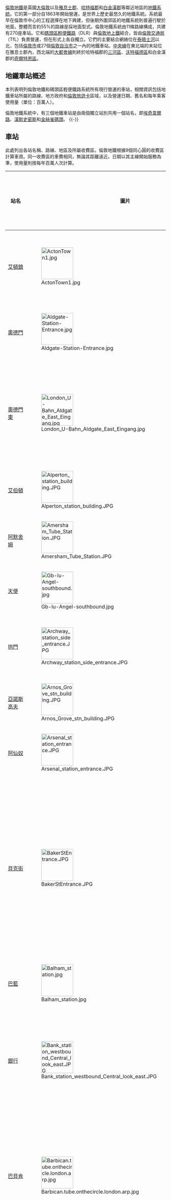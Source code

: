 {{noteTA
|G1=Country
|G2=地名
|G3=UK Places
|G4=TfL
}}
{{Undergroundconnect}}
[[倫敦地鐵|倫敦地鐵]]是英國[[大倫敦|大倫敦]]以及[[雅息士郡|雅息士郡]]、[[哈特福郡|哈特福郡]]和[[白金漢郡|白金漢郡]]等鄰近地區的[[城市軌道交通系統|地鐵系統]]。它的第一部分自1863年開始營運{{refTag|1={{cite web |url=http://www.tfl.gov.uk/corporate/modesoftransport/londonunderground/1604.aspx |title=History |publisher=[[Transport_for_London|Transport for London]] |accessdate=2009-05-31 |deadurl=yes |archiveurl=https://web.archive.org/web/20070502045940/http://www.tfl.gov.uk/corporate/modesoftransport/londonunderground/1604.aspx |archivedate=2007-05-02 }}}}，是世界上歷史最悠久的地鐵系統。系統最早在倫敦市中心的工程選擇在地下興建，但後期外圍郊區的地鐵系統則普遍行駛於地面，整體而言約55%的路線是採地面型式{{refTag|1={{cite web |url=http://www.tfl.gov.uk/corporate/modesoftransport/londonunderground/1608.aspx |title=Key facts |publisher=[[Transport_for_London|Transport for London]] |accessdate=2009-05-31 |deadurl=yes |archiveurl=https://web.archive.org/web/20070529041317/http://www.tfl.gov.uk/corporate/modesoftransport/londonunderground/1608.aspx |archivedate=2007-05-29 }}}}。倫敦地鐵系統由11條路線構成，共建有270座車站。它和[[碼頭區輕便鐵路|碼頭區輕便鐵路]]（DLR）與[[倫敦地上鐵|倫敦地上鐵]]結合，皆由[[倫敦交通局|倫敦交通局]]（TfL）負責營運，但在形式上各自獨立。它們的主要結合網絡位在[[泰晤士河|泰晤士河]]以北，包括[[倫敦市|倫敦市]]或27個[[倫敦自治市|倫敦自治市]]之一內的地鐵車站{{refTag|name=boroughs|1=6個倫敦自治區（[[貝克斯利倫敦自治市|貝克斯利]]、[[布倫來倫敦自治市|布倫來]]、[[克羅伊登倫敦自治市|克羅伊登]]、[[泰晤士河畔京斯頓皇家自治市|京斯頓]]、[[路厄斯罕倫敦自治市|路厄斯罕]]、[[索頓倫敦自治市|索頓]]）並不在倫敦地鐵系統範圍內。[[哈克尼倫敦自治市|哈克尼倫敦自治市]]在其邊界上有兩個車站。}}。[[中央線_(倫敦地鐵)|中央線]]在東北端的末站位在雅息士郡{{link-en|埃平森林區|Epping Forest District}}內，西北端的[[大都會線|大都會線]]則終於哈特福郡的[[三河區|三河區]]、[[沃特福德區|沃特福德區]]和白金漢郡的[[奇爾特恩區|奇爾特恩區]]。

== 地鐵車站概述 ==

本列表明列倫敦地鐵和碼頭區輕便鐵路系統所有現行營運的車站，相關資訊包括地鐵車站所屬的路線、地方政府和[[倫敦旅遊卡|倫敦旅遊卡]]區域{{refTag|name=Zones|1=倫敦地鐵以九個同心圓分區系統計算站與站之間的車費，無論起始和終點車站或所經路線。}}，以及營運日期、舊名和每年乘客使用量（單位：百萬人）。

倫敦地鐵系統中，有三個地鐵車站是由兩個獨立站別共用一個站名，即[[埃奇韋爾路站|埃奇韋爾路]]、[[漢默史密斯站|漢默史密斯]]和[[金絲雀碼頭站|金絲雀碼頭]]。
{{-}}

==車站==
此處列出各站名稱、路線、地區及所屬收費區。倫敦地鐵根據9個同心圓的收費區計算車資。同一收費區的車費相同，無論其距離遠近。日期以其主線開始服務為準，使用量則按每年百萬人次計算。
{|class="wikitable sortable plainrowheaders" style="width: 100%; text-align: center;"
! scope=col| 站名
! scope=col class="unsortable"| 圖片
! class="sortable" scope=col| 路線{{ref label|note01|*|^}}
! scope=col| 地區
! scope=col| 收費區{{ref label|note02|†|^}}
! scope=col| 車站<br />啟用日期{{refTag|name=rose|1={{cite book |last=Rose |first=Douglas |title=The London Underground, A Diagrammatic History |year=1999 |location=London|publisher=Douglas Rose/Capital Transport|isbn=1-85414-219-4|oclc= 59556887 }}}}
! scope=col| 主線<br />啟用日期
! class="unsortable" scope=col|其他名稱{{noteTag|name=other|1=所列出名稱曾被車站標識、路線圖、廣告或計劃裏出現過的名稱。 – {{cite book |last=Harris |first=Cyril M. |title = What's in a name? |publisher = Capital Transport |origyear=1977 |year=2006 |isbn=1-85414-241-0}}現時尚有一部分車站的外牆仍然印有當年的名稱，例如[[阿仙奴站|阿仙奴站]]、[[漢普斯特德站|漢普斯特德站]]、[[馬里波恩站|馬里波恩站]]及[[華倫街站|華倫街站]]仍帶有舊名。}}
|-
!scope=row|[[艾頓鎮站|艾頓鎮]]
| [[File:ActonTown1.jpg|100px]] || [[區域線|區域線]]<br>[[皮卡迪利線|皮卡迪利線]] || [[伊靈區|伊靈區]] ||  [[Travelcard_Zone_3|3]] ||  {{dts|format=dmy|1879|July|1}} || {{sort|z|}} || 磨坊山公園：1879–1910
|-
!scope=row|[[奧德門站|奧德門]]
|[[File:Aldgate-Station-Entrance.jpg|100px]] || [[大都會線|大都會線]]{{ref label|a|a|^}}<br>[[環線_(倫敦地鐵)|環線]] || [[倫敦市|倫敦市]] ||  [[Travelcard_Zone_1|1]] ||  {{dts|format=dmy|1876|November|18}} || {{sort|z|}} ||
|-
!scope=row|[[奧德門東站|奧德門東]]
|[[File:London_U-Bahn_Aldgate_East_Eingang.jpg|100px]] || [[漢默史密斯及城市線|漢默史密斯及城市線]]{{ref label|d|d|1}}<br>[[區域線|區域線]] || [[塔村區|塔村區]] ||  [[Travelcard_Zone_1|1]] ||  {{dts|format=dmy|1884|October|6}}<br><small>1938年10月31日重置</small> || {{sort|z|}} || 商業路：<small>啟用前計劃名稱</small>
|-
!scope=row|[[艾伯頓站|艾伯頓]]
|[[File:Alperton_station_building.JPG|100px]] || [[皮卡迪利線|皮卡迪利線]]{{ref label|h|h|1}} || [[布倫特區|布倫特區]] ||  [[Travelcard_Zone_4|4]] ||  {{dts|format=dmy|1903|June|28}} || {{sort|z|}} || 柏力威-艾伯頓：1903–10
|-
!scope=row|[[阿默舍姆站|阿默舍姆]]
| [[File:Amersham_Tube_Station.JPG|100px]] || [[大都會線|大都會線]] || [[奇爾特恩區|奇爾特恩區]] ||  [[Travelcard_Zones_7-9|9]] ||  {{dts|format=dmy|1892|September|1}} || {{sort|z|}} || 阿默舍姆：1892–1922<br>阿默舍姆及切舍姆林地：1922–34
|-
!scope=row|[[天使站|天使]]
| [[File:Gb-lu-Angel-southbound.jpg|100px]] || [[北線|北線]] || [[伊斯靈頓區|伊斯靈頓區]] ||  [[Travelcard_Zone_1|1]] ||  {{dts|format=dmy|1901|November|17}} || {{sort|z|}} ||
|-
!scope=row|[[拱門站|拱門]]
|[[File:Archway_station_side_entrance.JPG|100px]] || [[北線|北線]] || [[伊斯靈頓區|伊斯靈頓區]] ||  {{sort|2.1|[[Travelcard_Zone_2|2]] & [[Travelcard_Zone_3|3]]}} ||  {{dts|format=dmy|1907|June|22}} || {{sort|z|}} || 拱門酒吧：<small>啟用前計劃名稱</small><br>高門：1907–39<br>拱門(高門)：1939–41<br>高門(拱門)：1941–47
|-
!scope=row|[[亞諾斯高夫站|亞諾斯高夫]]
|[[File:Arnos_Grove_stn_building.JPG|100px]] || [[皮卡迪利線|皮卡迪利線]] || [[恩菲爾德區|恩菲爾德區]] ||  [[Travelcard_Zone_4|4]] ||  {{dts|format=dmy|1932|September|19}} || {{sort|z|}} || 寶斯道：<small>啟用前計劃名稱</small>
|-
!scope=row|[[阿仙奴站|阿仙奴]]
|[[File:Arsenal_station_entrance.JPG|100px]] || [[皮卡迪利線|皮卡迪利線]] || [[伊斯靈頓區|伊斯靈頓區]] ||  [[Travelcard_Zone_2|2]] ||  {{dts|format=dmy|1906|December|15}} || {{sort|z|}} || 喬士比路：1906–32<br>阿仙奴(高貝利山)：1932– <small>副站名逐漸停用</small>
|-
!scope=row|[[貝克街站|貝克街]]
|[[File:BakerStEntrance.JPG|100px]] || [[大都會線|大都會線]]{{ref label|b|b|1}}<br>[[貝克盧線|貝克盧線]]<br>[[環線_(倫敦地鐵)|環線]]<br>[[銀禧線|銀禧線]]<br>[[漢默史密斯及城市線|漢默史密斯及城市線]] || [[西敏市|西敏市]] ||  [[Travelcard_Zone_1|1]] ||  {{dts|format=dmy|1863|January|10}} || {{sort|z|}} ||
|-
!scope=row|[[巴藍站|巴藍]]
|[[File:Balham_station.jpg|100px]] || [[北線|北線]] || [[旺茲沃思區|旺茲沃思區]] ||  [[Travelcard_Zone_3|3]] ||  {{dts|format=dmy|1926|December|6}} || {{sort|z|}} ||
|-
!scope=row|[[銀行與紀念碑站|銀行]]
| [[File:Bank_station_westbound_Central_look_east.JPG|100px]] || [[滑鐵盧及城市線|滑鐵盧及城市線]]<br>[[北線|北線]]<br>[[中央線_(倫敦地鐵)|中央線]] || [[倫敦市|倫敦市]] ||  [[Travelcard_Zone_1|1]] ||  {{dts|format=dmy|1898|August|8}} || {{sort|z|}} || 倫敦市<small>（滑鐵盧及城市線）</small>：1898–1940<br>朗伯德街<small>（北線）</small>：<small>啟用前計劃名稱</small>
|-
!scope=row|[[巴貝肯站|巴貝肯]]
| [[File:Barbican.tube.onthecircle.london.arp.jpg|100px]] || [[大都會線|大都會線]]{{ref label|b|b|2}}<br>[[環線_(倫敦地鐵)|環線]]<br>[[漢默史密斯及城市線|漢默史密斯及城市線]] || [[倫敦市|倫敦市]] ||  [[Travelcard_Zone_1|1]] ||  {{dts|format=dmy|1865|December|23}} || {{sort|z|}} || 奧德斯門街：1865–1910<br>奧德斯門：1910–23<br>奧德斯門及巴貝肯：1923–68
|-
!scope=row|[[柏京站|柏京]]
| [[File:Barkinglongview.jpg|100px]]  || [[區域線|區域線]]{{ref label|j|j|1}}<br>[[漢默史密斯及城市線|漢默史密斯及城市線]] || [[巴金-達格納姆區|巴金-達格納姆區]] ||  [[Travelcard_Zone_4|4]] ||  {{dts|format=dmy|1902|June|2}} ||  {{dts|format=dmy|1854|June|13}} ||
|-
!scope=row|[[柏京賽站|柏京賽]]
| [[File:Barkingside_full_stn_building.JPG|100px]] || [[中央線_(倫敦地鐵)|中央線]] || [[雷德布里奇區|紅橋區]] ||  [[Travelcard_Zone_4|4]] ||  {{dts|format=dmy|1948|May|31}} ||  {{dts|format=dmy|1903|May|1}} ||
|-
!scope=row|[[男爵宮站|男爵宮]]
| [[File:Barons-court-tube.jpg|100px]] || [[區域線|區域線]]<br>[[皮卡迪利線|皮卡迪利線]] || [[哈默史密斯-富勒姆區|哈默史密斯-富勒姆區]] ||  [[Travelcard_Zone_2|2]] ||  {{dts|format=dmy|1905|October|9}} || {{sort|z|}} ||
|-
!scope=row|[[貝斯沃特站|貝斯沃特]]
| [[File:Bayswater_Station_Exterior.jpg|100px]]  || [[區域線|區域線]]{{ref label|c|c|1}}<br>[[環線_(倫敦地鐵)|環線]] || [[西敏市|西敏市]] ||  [[Travelcard_Zone_1|1]] ||  {{dts|format=dmy|1868|October|1}} || {{sort|z|}} || 貝斯沃特：1868–1923<br>貝斯沃特(女王路)及維斯特波恩路：1923–33<br>貝斯沃特(女王路)：1933–46<br>貝斯沃特(女王道)：1946– <small>副站名逐漸停用</small>
|-
!scope=row|[[碧勤翠站|碧勤翠]]
| [[File:Becontree_station_building.JPG|100px]] || [[區域線|區域線]] || [[巴金-達格納姆區|巴金-達格納姆區]] ||  [[Travelcard_Zone_5|5]] ||  {{dts|format=dmy|1932|July|18}} ||  {{dts|format=dmy|1926|June|28}} || 蓋爾街：1926–32
|-
!scope=row|[[貝爾賽茲公園站|貝爾賽茲公園]]
| [[File:Belsize_Park_stn_building.JPG|100px]] || [[北線|北線]] || [[卡姆登區|卡姆登區]] ||  [[Travelcard_Zone_2|2]] ||  {{dts|format=dmy|1907|June|22}} || {{sort|z|}} || 貝爾賽茲：<small>啟用前計劃名稱</small>
|-
!scope=row|[[巴蒙吉站|巴蒙吉]]
| [[File:Bermondsey.jpg|100px]] || [[銀禧線|銀禧線]] || [[南華克區|南華克區]] ||  [[Travelcard_Zone_2|2]] ||  {{dts|format=dmy|1999|September|17}} || {{sort|z|}} ||
|-
!scope=row|[[貝夫諾綠地站|貝夫諾綠地]]
| [[File:Bethnal_Green_stn_eastbound_look_east.JPG|100px]] || [[中央線_(倫敦地鐵)|中央線]] || [[塔村區|塔村區]] ||  [[Travelcard_Zone_2|2]] ||  {{dts|format=dmy|1946|December|4}} || {{sort|z|}} || 貝夫諾：<small>啟用前計劃名稱</small>
|-
!scope=row|[[黑衣修士站|黑衣修士]]
| [[File:Blackfriars.tube.station.london.arp.jpg|100px]] || [[區域線|區域線]]{{ref label|i|i|1}}<br>[[環線_(倫敦地鐵)|環線]] || [[倫敦市|倫敦市]] ||  [[Travelcard_Zone_1|1]] ||  {{dts|format=dmy|1870|May|30}} || {{sort|z|}} ||
|-
!scope=row|[[黑馬大道站|黑馬大道]]
| [[File:Blackhorse_Road_stn_building.JPG|100px]] || [[維多利亞線|維多利亞線]] || [[沃爾瑟姆福里斯特區|沃爾瑟姆森林區]] ||  [[Travelcard_Zone_3|3]] ||  {{dts|format=dmy|1968|September|1}} || {{sort|z|}} ||
|-
!scope=row|[[龐德街站|-{zh-tw:龐德街; zh-cn:邦德街; zh-hk:邦街}-]]
| [[File:Bond_Street_stn_Central_line_westbound.JPG|100px]]  || [[中央線_(倫敦地鐵)|中央線]]<br>[[銀禧線|銀禧線]] || [[西敏市|西敏市]] ||  [[Travelcard_Zone_1|1]] ||  {{dts|format=dmy|1900|September|24}} || {{sort|z|}} || 戴維斯街：<small>啟用前計劃名稱</small><br>塞爾弗里奇：1909年計劃名稱
|-
!scope=row|[[自治市站|自治市]]
| [[File:Borough_tube_station_2005-11-27.jpg|100px]]  || [[北線|北線]] || [[南華克區|南華克區]] ||  [[Travelcard_Zone_1|1]] ||  {{dts|format=dmy|1890|December|18}} || {{sort|z|}} ||
|-
!scope=row|[[大波士頓站|大波士頓]]
| [[File:Boston_Manor_stn_building.JPG|100px]] || [[皮卡迪利線|皮卡迪利線]]{{ref label|l|l|1}} || [[伊靈區|伊靈區]]<br>[[豪士羅區|豪士羅區]] || [[Travelcard_Zone_4|4]] ||  {{dts|format=dmy|1883|May|1}} || {{sort|z|}} || 波士頓路：1883–1911
|-
!scope=row|[[磅林站|磅林]]
| [[File:Bounds_Green_stn_building.jpg|100px]] || [[皮卡迪利線|皮卡迪利線]] || [[哈林蓋區|哈林蓋區]] || {{sort|3.5|[[Travelcard_Zone_3|3]] & [[Travelcard_Zone_4|4]]}} ||  {{dts|format=dmy|1932|September|19}} || {{sort|z|}} || 布朗洛路：<small>啟用前計劃名稱</small>
|-
!scope=row|[[堡路站|堡路]]
| [[File:Bow_Road_stn_building.JPG|100px]] || [[區域線|區域線]]{{ref label|j|j|2}}<br>[[漢默史密斯及城市線|漢默史密斯及城市線]] || [[塔村區|塔村區]] ||  [[Travelcard_Zone_2|2]] ||  {{dts|format=dmy|1902|June|11}} || {{sort|z|}} ||
|-
!scope=row|[[布倫特十字站|布倫特十字]]
| [[File:Brent_Cross_stn_building.JPG|100px]] || [[北線|北線]] || [[巴尼特區|巴尼特區]] ||  [[Travelcard_Zone_3|3]] ||  {{dts|format=dmy|1923|November|19}} || {{sort|z|}} || 伍德斯托克：<small>計用前計劃名稱</small><br>布倫特：1923–76
|-
!scope=row|[[布里克斯頓站|布里克斯頓]]
| [[File:BrixtonTubeStation.jpg|80px]] || [[維多利亞線|維多利亞線]] || [[蘭貝斯區|蘭貝斯區]] ||  [[Travelcard_Zone_2|2]] ||  {{dts|format=dmy|1971|July|23}} || {{sort|z|}} ||
|-
!scope=row|[[堡貝門利站|堡貝門利]]
| [[File:Bromley-by-Bow_tube_station_2005-12-10.jpg|100px]] || [[區域線|區域線]]{{ref label|j|j|3}}<br>[[漢默史密斯及城市線|漢默史密斯及城市線]] || [[塔村區|塔村區]] ||  {{sort|2.1|[[Travelcard_Zone_2|2]] & [[Travelcard_Zone_3|3]]}} ||  {{dts|format=dmy|1902|June|2}} ||  {{dts|format=dmy|1858|March|31}} || 貝門利：1858–1968
|-
!scope=row|[[百卡斯特丘站|百卡斯特丘]]
| [[File:Buckhurst_Hill_stn_building.JPG|100px]] || [[中央線_(倫敦地鐵)|中央線]] || {{link-en|埃平森林區|Epping Forest District}} ||  [[Travelcard_Zone_5|5]] ||  {{dts|format=dmy|1948|November|21}} ||  {{dts|format=dmy|1856|August|22}} ||
|-
!scope=row|[[燒橡站|燒橡]]
| [[File:Burnt_Oak_stn_building.JPG|100px]] || [[北線|北線]] || [[巴尼特區|巴尼特區]] ||  [[Travelcard_Zone_4|4]] ||  {{dts|format=dmy|1924|October|27}} || {{sort|z|}} || Sheaves Hill/Orange Hill/Deansbrook: <small>啟用前計劃名稱</small><br>燒橡：1924–28<br>燒橡(惠特靈)：1928– <small>副站名逐漸停用</small>
|-
!scope=row|[[卡利東尼安道站|卡利東尼安道]]
| [[File:Caledonian_Road_stn_building.JPG|100px]] || [[皮卡迪利線|皮卡迪利線]] || [[伊斯靈頓區|伊斯靈頓區]] ||  [[Travelcard_Zone_2|2]] ||  {{dts|format=dmy|1906|December|15}} || {{sort|z|}} || 邦斯貝利：<small>啟用前計劃名稱</small>
|-
!scope=row|[[卡姆登鎮站|卡姆登鎮]]
| [[File:Camden_Town_stn_building.JPG|100px]] || [[北線|北線]] || [[卡姆登區|卡姆登區]] ||  [[Travelcard_Zone_2|2]] ||  {{dts|format=dmy|1907|June|22}} || {{sort|z|}} || 卡姆登路：<small>啟用前計劃名稱</small>
|-
!scope=row|[[加拿大塘站|加拿大塘]]
| [[File:Canada_Water_station_building.JPG|100px]] ||[[銀禧線|銀禧線]] || [[南華克區|南華克區]] ||  [[Travelcard_Zone_2|2]] ||  {{dts|format=dmy|1999|September|17}} || {{sort|z|}} ||
|-
!scope=row|[[金絲雀碼頭站|金絲雀碼頭]]
| [[File:Canary_wharf_tube_station_750px.jpg|100px]] || [[銀禧線|銀禧線]] || [[塔村區|塔村區]] ||  [[Travelcard_Zone_2|2]] ||  {{dts|format=dmy|1999|September|17}} || {{sort|z|}} ||
|-
!scope=row|[[景寧鎮站|景寧鎮]]
| [[File:Canning_Town_stn_northern_entrance.JPG|100px]] || [[銀禧線|銀禧線]] || [[紐漢區|紐漢區]] ||  [[Travelcard_Zone_3|3]] ||  {{dts|format=dmy|1999|May|14}} ||  {{dts|format=dmy|1847|June|14}} ||
|-
!scope=row|[[坎農街站#景隆街地鐵站|-{zh-cn:坎农街; zh-hk:景隆街; zh-tw:坎農街}-]]
| [[File:CannonStreet.jpg|100px]] || [[區域線|區域線]]{{ref label|i|i|2}}<br>[[環線_(倫敦地鐵)|環線]] || [[倫敦市|倫敦市]] ||  [[Travelcard_Zone_1|1]] ||  {{dts|format=dmy|1884|October|6}} || {{sort|z|}} ||
|-
!scope=row|[[教士公園站|教士公園]]
| [[File:Canons_Park_tube_Station.JPG|100px]] || [[銀禧線|銀禧線]]{{ref label|e|e|1}} || [[哈羅區|哈羅區]] ||  [[Travelcard_Zone_5|5]] ||  {{dts|format=dmy|1932|December|10}} || {{sort|z|}} || 教士公園(艾奇韋爾)：1932–33
|-
!scope=row|[[查爾方特及拉地米站|查爾方特及拉地米]]
| [[File:Chalfont_&_Latimer_station_building.JPG|100px]] || [[大都會線|大都會線]] || [[奇爾特恩區|奇爾特恩區]]  ||   [[Travelcard_Zones_7-9|8]] ||  {{dts|format=dmy|1889|July|8}} || {{sort|z|}} || 查爾方特路：1889–1915
|-
!scope=row|[[粉筆農場站|粉筆農場]]
| [[File:Chalk_Farm_tube.JPG|100px]] || [[北線|北線]] || [[卡姆登區|卡姆登區]] ||  [[Travelcard_Zone_2|2]] ||  {{dts|format=dmy|1907|June|22}} || {{sort|z|}} || 阿得萊德路：<small>啟用前計劃名稱</small>
|-
!scope=row|[[贊善里站|贊善里]]
| [[File:Chancery_Lane_stn_northeast_entrance.JPG|100px]] || [[中央線_(倫敦地鐵)|中央線]] || [[倫敦市|倫敦市]]<br>[[卡姆登區|卡姆登區]] ||  [[Travelcard_Zone_1|1]] ||  {{dts|format=dmy|1900|July|30}} || {{sort|z|}} || 贊善里：1900–34<br>贊善里(格雷斯客棧)：1934– <small>副站名逐漸停用</small>
|-
!scope=row|[[查令十字地鐵站|查令十字]]
| [[File:Charing_cross_london_underground.jpg|100px]] || [[貝克盧線|貝克盧線]]<br>[[北線|北線]] || [[西敏市|西敏市]] ||  [[Travelcard_Zone_1|1]] ||  {{dts|format=dmy|1906|March|10}} || {{sort|z|}} || 特拉法加廣場<small>（貝克盧線）</small>：1906–79<br>查令十字<small>（北線）</small>：1907–14<br>查令十字(河岸)<small>（北線）</small>：1914–15<br>河岸<small>（北線）</small>：1915–79
|-
!scope=row|[[切舍姆站|切舍姆]]
| [[File:Chesham_Tube_Station.jpg|100px]] || [[大都會線|大都會線]] || [[奇爾特恩區|奇爾特恩區]]  ||   [[Travelcard_Zones_7-9|9]] ||  {{dts|format=dmy|1889|July|8}} || {{sort|z|}} ||
|-
!scope=row|[[契威爾站|契威爾]]
| [[File:Chigwell_station_building.JPG|100px]] || [[中央線_(倫敦地鐵)|中央線]] || {{link-en|埃平森林區|Epping Forest District}} ||  [[Travelcard_Zone_4|4]] ||  {{dts|format=dmy|1948|November|21}} ||  {{dts|format=dmy|1903|May|1}} ||
|-
!scope=row|[[奇西克公園站|奇西克公園]]
|[[File:ChiswickPark.jpg|100px]] || [[區域線|區域線]] || [[伊靈區|伊靈區]] ||  [[Travelcard_Zone_3|3]] ||  {{dts|format=dmy|1879|July|1}} || {{sort|z|}} || 艾頓綠地：1879–87<br>奇西克公園及艾頓綠地：1887–1910
|-
!scope=row|[[喬利伍德站|喬利伍德]]
|[[File:Railway_station_at_Chorleywood.jpg|100px]] || [[大都會線|大都會線]] || [[三河區|三河區]] ||  [[Travelcard_Zones_7-9|7]] ||  {{dts|format=dmy|1889|July|8}} || {{sort|z|}} || 喬利伍德：1889–1915<br>喬利伍德及切尼斯：1915–34<br>喬利 伍德：1934–64
|-
!scope=row|[[克拉伯姆公園站|克拉伯姆公園]]
|[[File:Clapham_Common_Tube_Station_Exterior_-_Oct_2007.jpg|100px]] || [[北線|北線]] || [[蘭貝斯區|蘭貝斯區]] ||  [[Travelcard_Zone_2|2]] ||  {{dts|format=dmy|1900|June|3}} || {{sort|z|}} ||
|-
!scope=row|[[克拉伯姆北站|克拉伯姆北]]
|[[File:ClaphamNorthTube.jpg|100px]] || [[北線|北線]] || [[蘭貝斯區|蘭貝斯區]] ||  [[Travelcard_Zone_2|2]] ||  {{dts|format=dmy|1900|June|3}} || {{sort|z|}} || 克拉伯姆路：1900–26
|-
!scope=row|[[克拉伯姆南站|克拉伯姆南]]
|[[File:ClaphamSouthTube.jpg|100px]] || [[北線|北線]] || [[旺茲沃思區|旺茲沃思區]] ||  {{sort|2.1|[[Travelcard_Zone_2|2]] & [[Travelcard_Zone_3|3]]}} ||  {{dts|format=dmy|1926|September|13}} || {{sort|z|}} || 南丁格爾里：<small>啟用前計劃名稱</small>
|-
!scope=row|[[卡克福斯特站|卡克福斯特]]
|[[File:Cockfosters_station_platform_concourse.JPG|100px]] || [[皮卡迪利線|皮卡迪利線]] || [[恩菲爾德區|恩菲爾德區]] ||  [[Travelcard_Zone_5|5]] ||  {{dts|format=dmy|1933|July|31}} || {{sort|z|}} || 特倫特公園：<small>啟用前計劃名稱</small>
|-
!scope=row|[[科林達站|科林達]]
|[[File:Colindale_station_entrance.JPG|100px]] || [[北線|北線]] || [[巴尼特區|巴尼特區]] ||  [[Travelcard_Zone_4|4]] ||  {{dts|format=dmy|1924|August|18}} || {{sort|z|}} ||
|-
!scope=row|[[礦工木站|礦工木]]
|[[File:Colliers_Wood_Tube_Station_2003.jpg|100px]] || [[北線|北線]] || [[默頓區|默頓區]] ||  [[Travelcard_Zone_3|3]] ||  {{dts|format=dmy|1926|September|13}} || {{sort|z|}} ||
|-
!scope=row|[[柯芬園站|-{zh-cn:科文特花园; zh-tw:柯芬園; zh-hk:高雲花園}-]]
|[[File:CoventGardenTubeStation.jpg|100px]]|| [[皮卡迪利線|皮卡迪利線]] || [[西敏市|西敏市]] ||  [[Travelcard_Zone_1|1]] ||  {{dts|format=dmy|1907|April|11}} || {{sort|z|}} || 
|-
!scope=row|[[克諾斯萊站|克諾斯萊]]
|[[File:Croxley_Tube_Station_-_exterior.JPG|100px]]|| [[大都會線|大都會線]] || [[三河區|三河區]] ||  [[Travelcard_Zones_7-9|7]] ||  {{dts|format=dmy|1925|November|2}} || {{sort|z|}} || 克諾斯萊綠地：1925–49
|-
!scope=row|[[達根咸東站|達根咸東]]
|[[File:Dagenham_East_stn_building.JPG|100px]]|| [[區域線|區域線]] || [[巴金-達格納姆區|巴金-達格納姆區]] ||  [[Travelcard_Zone_5|5]] ||  {{dts|format=dmy|1902|June|2}} ||  {{dts|format=dmy|1885}} || 達根咸：1888–1949
|-
!scope=row|[[達根咸希斯威站|達根咸希斯威]]
|[[File:Dagenham_Heathway_tube_station_2005-12-10_05.jpg|100px]]|| [[區域線|區域線]] || [[巴金-達格納姆區|巴金-達格納姆區]] ||  [[Travelcard_Zone_5|5]] ||  {{dts|format=dmy|1932|September|12}} || {{sort|z|}} || 希斯威：1932–1949
|-
!scope=row|[[迪布頓站|迪布頓]]
|[[File:Debden_stn_east.JPG|100px]] || [[中央線_(倫敦地鐵)|中央線]] || {{link-en|埃平森林區|Epping Forest District}} ||  [[Travelcard_Zone_6|6]] ||  {{dts|format=dmy|1949|September|25}} ||  {{dts|format=dmy|1865|April|24}} || 契威爾路：1865<br>契威爾里：1865–1949
|-
!scope=row|[[多利士山站|多利士山]]
|[[File:Dollis_Hill_tube_station_2005-12-10_02.jpg|100px]]|| [[銀禧線|銀禧線]]{{ref label|e|e|2}} || [[布倫特區|布倫特區]] ||  [[Travelcard_Zone_3|3]] ||  {{dts|format=dmy|1909|October|1}} || {{sort|z|}} ||
|-
!scope=row|[[伊靈大道站|伊靈大道]]
|[[File:EalingBroadway1.jpg|100px]]|| [[區域線|區域線]]<br>[[中央線_(倫敦地鐵)|中央線]] || [[伊靈區|伊靈區]] ||  [[Travelcard_Zone_3|3]] ||  {{dts|format=dmy|1879|July|1}} || {{sort|z|}} ||
|-
!scope=row|[[伊靈公園站|伊靈公園]]
|[[File:EalingCommon.jpg|100px]] || [[區域線|區域線]]<br>[[皮卡迪利線|皮卡迪利線]] || [[伊靈區|伊靈區]] ||  [[Travelcard_Zone_3|3]] ||  {{dts|format=dmy|1879|July|1}} || {{sort|z|}} || 伊靈公園：1879–86<br>伊靈公園及西艾頓：1886–1910
|-
!scope=row|[[伯爵宮站|伯爵宮]]
|[[File:London_Train_Station.jpg|100px]] || [[區域線|區域線]]<br>[[皮卡迪利線|皮卡迪利線]] || [[肯辛頓-修爾斯區|肯辛頓-修爾斯區]] ||  {{sort|1.1|[[Travelcard_Zone_1|1]] & [[Travelcard_Zone_2|2]]}} ||  {{dts|format=dmy|1871|October|30}}<br><small>1878年2月1日重置</small> || {{sort|z|}} ||
|-
!scope=row|[[東艾頓站|東艾頓]]
|[[File:East_Acton_Tube_Station.jpg|100px]] || [[中央線_(倫敦地鐵)|中央線]] || [[哈默史密斯-富勒姆區|哈默史密斯-富勒姆區]] ||  [[Travelcard_Zone_2|2]] ||  {{dts|format=dmy|1920|August|3}} || {{sort|z|}} ||
|-
!scope=row|[[東芬奇利站|東芬奇利]]
|[[File:East_Finchley2.JPG|100px]] || [[北線|北線]] || [[巴尼特區|巴尼特區]] ||  [[Travelcard_Zone_3|3]] ||  {{dts|format=dmy|1939|July|3}} ||  {{dts|format=dmy|1867|August|22}} ||
|-
!scope=row|[[東咸站|東咸]]
|[[File:East_ham_tube_station_london.jpg|100px]] || [[區域線|區域線]]{{ref label|j|j|4}}<br>[[漢默史密斯及城市線|漢默史密斯及城市線]] || [[紐漢區|紐漢區]] ||  {{sort|3.5|[[Travelcard_Zone_3|3]] & [[Travelcard_Zone_4|4]]}} ||  {{dts|format=dmy|1902|June|2}} ||  {{dts|format=dmy|1858}} ||
|-
!scope=row|[[東普特尼站|東普特尼]]
|[[File:EastPutney1.jpg|100px]] || [[區域線|區域線]] || [[旺茲沃思區|旺茲沃思區]] ||  {{sort|2.1|[[Travelcard_Zone_2|2]] & [[Travelcard_Zone_3|3]]}} ||  {{dts|format=dmy|1889|June|3}} || {{sort|z|}} ||
|-
!scope=row|[[伊士各站|伊士各]]
|[[File:Eastcote_tube_station_1.jpg|100px]] || [[大都會線|大都會線]]<br>[[皮卡迪利線|皮卡迪利線]]{{ref label|k|k|1}} || [[希靈登區|希靈登區]] ||  [[Travelcard_Zone_5|5]] ||  {{dts|format=dmy|1906|May|26}} || {{sort|z|}} ||
|-
!scope=row|[[艾奇韋爾站|艾奇韋爾]]
|[[File:Edgware_stn.jpg|100px]] || [[北線|北線]] || [[巴尼特區|巴尼特區]] ||  [[Travelcard_Zone_5|5]] ||  {{dts|format=dmy|1924|August|18}} || {{sort|z|}} ||
|-
!scope=row|[[艾奇韋爾路站|艾奇韋爾路]]
|[[File:Edgware_Road_stn_(Bakerloo_line)_building_(cropped).png|100px]] || [[貝克盧線|貝克盧線]] || [[西敏市|西敏市]] ||  [[Travelcard_Zone_1|1]] ||  {{dts|format=dmy|1907|June|15}} || {{sort|z|}} ||
|-
!scope=row|[[艾奇韋爾路站|艾奇韋爾路]]
|[[File:EdgwareRdHammersmith.jpg|100px]]|| [[漢默史密斯及城市線|漢默史密斯及城市線]]{{ref label|c|c|2}}{{ref label|d|d|2}}<br>[[區域線|區域線]]<br>[[環線_(倫敦地鐵)|環線]] || [[西敏市|西敏市]] ||  [[Travelcard_Zone_1|1]] ||  {{dts|format=dmy|1863|October|1}} || {{sort|z|}} ||
|-
!scope=row|[[象堡站|象堡]]
|[[File:Elephant_&_Castle_stn_south_entrance.JPG|100px]] || [[北線|北線]]<br>[[貝克盧線|貝克盧線]] || [[南華克區|南華克區]] ||  {{sort|1.1|[[Travelcard_Zone_1|1]] & [[Travelcard_Zone_2|2]]}} ||  {{dts|format=dmy|1890|December|18}} || {{sort|z|}} ||
|-
!scope=row|[[榆園站|榆園]]
|[[File:Elm_Park_stn_building.JPG|100px]] || [[區域線|區域線]] || [[黑弗靈區|黑弗靈區]] ||  [[Travelcard_Zone_6|6]] ||  {{dts|format=dmy|1935|May|13}} || {{sort|z|}} ||
|-
!scope=row|[[堤岸站|堤岸]]
|[[File:Embankment_station.jpg|100px]] || [[區域線|區域線]]{{ref label|i|i|3}}<br>[[貝克盧線|貝克盧線]]<br>[[北線|北線]]<br>[[環線_(倫敦地鐵)|環線]] || [[西敏市|西敏市]] ||  [[Travelcard_Zone_1|1]] ||  {{dts|format=dmy|1870|May|30}} || {{sort|z|}} || 查令十字<small>（區域線）</small>：1870–1915<br>堤岸<small>（貝克盧線）</small>：1906–14<br>查令十字(堤岸)<small>（貝克盧、北線）</small>：1914–15<br>查令十字：1915–74<br>查令十字堤岸：1974–6
|-
!scope=row|[[埃平站|埃平]]
|[[File:Epping_tube_station.JPG|100px]] || [[中央線_(倫敦地鐵)|中央線]] || {{link-en|埃平森林區|Epping Forest District}} ||  [[Travelcard_Zone_6|6]] ||  {{dts|format=dmy|1949|September|25}} ||  {{dts|format=dmy|1865|April|24}} ||
|-
!scope=row|[[尤斯頓車站#尤斯頓地鐵站|尤斯頓]]
|[[File:Euston_station_facade.jpg|100px]] || [[北線|北線]]<br>[[維多利亞線|維多利亞線]] || [[卡姆登區|卡姆登區]] ||  [[Travelcard_Zone_1|1]] ||  {{dts|format=dmy|1907|June|22}} || {{sort|z|}} || 梅爾頓街：<small>啟用前計劃名稱</small>
|-
!scope=row|[[尤斯頓廣場站|尤斯頓廣場]]
|[[File:Euston_Square_stn_south_entrance.JPG|100px]] || [[大都會線|大都會線]]{{ref label|b|b|3}}<br>[[環線_(倫敦地鐵)|環線]]<br>[[漢默史密斯及城市線|漢默史密斯及城市線]] || [[卡姆登區|卡姆登區]] ||  [[Travelcard_Zone_1|1]] ||  {{dts|format=dmy|1863|January|10}} || {{sort|z|}} || 高爾街：1863–1909
|-
!scope=row|[[菲爾洛普站|菲爾洛普]]
|[[File:Fairlop_stn_building.JPG|100px]] || [[中央線_(倫敦地鐵)|中央線]] || [[雷德布里奇區|紅橋區]] ||  [[Travelcard_Zone_4|4]] ||  {{dts|format=dmy|1948|May|31}} ||  {{dts|format=dmy|1903|May|1}} ||
|-
!scope=row|[[法靈頓站|法靈頓]]
| [[File:Farringdon_station_exterior.jpg|100px]]|| [[大都會線|大都會線]]{{ref label|b|b|4}}<br>[[環線_(倫敦地鐵)|環線]]<br>[[漢默史密斯及城市線|漢默史密斯及城市線]] || [[伊斯靈頓區|伊斯靈頓區]] ||  [[Travelcard_Zone_1|1]] ||  {{dts|format=dmy|1863|January|10}}<br><small>1865年12月23日重置</small> || {{sort|z|}} || 法靈頓街：1863–1922<br>法靈頓及高霍本：1922–36
|-
!scope=row|[[芬奇利中央站|芬奇利中央]]
|[[File:Finchley_Central_station.jpg|100px]] || [[北線|北線]] || [[巴尼特區|巴尼特區]] ||  [[Travelcard_Zone_4|4]] ||  {{dts|format=dmy|1940|April|14}} ||  {{dts|format=dmy|1867|August|22}} || 芬奇利及亨登：1867–72<br>芬奇利：1872–96<br>芬奇利(Church End)：1896–1940
|-
!scope=row|[[芬奇利路站|芬奇利路]]
| [[File:Finchley_Road_tube_entrance.jpg|100px]]|| [[大都會線|大都會線]]<br>[[銀禧線|銀禧線]]{{ref label|f|f|1}} || [[卡姆登區|卡姆登區]] ||  [[Travelcard_Zone_2|2]] ||  {{dts|format=dmy|1879|June|30}} || {{sort|z|}} ||
|-
!scope=row|[[芬斯貝利公園站|芬斯貝利公園]]
| [[File:Finsbury_Park_tube_stn_entrance_Station_Place.JPG|100px]]|| [[皮卡迪利線|皮卡迪利線]]<br>[[維多利亞線|維多利亞線]] || [[伊斯靈頓區|伊斯靈頓區]] ||  [[Travelcard_Zone_2|2]] ||  {{dts|format=dmy|1906|December|15}} || {{sort|z|}} ||
|-
!scope=row|[[富勒姆大道站|富勒姆大道]]
|[[File:FulhamBroadway2.jpg|100px]] || [[區域線|區域線]] || [[哈默史密斯-富勒姆區|哈默史密斯-富勒姆區]] ||  [[Travelcard_Zone_2|2]] ||  {{dts|format=dmy|1880|March|1}} || {{sort|z|}} || Walham Green：1880–1952
|-
!scope=row|[[間士丘站|間士丘]]
|[[File:Gants_Hill_Underground.jpg|100px]] || [[中央線_(倫敦地鐵)|中央線]] || [[雷德布里奇區|紅橋區]] ||  [[Travelcard_Zone_4|4]] ||  {{dts|format=dmy|1947|December|14}} || {{sort|z|}} || 伊爾福德北/克蘭布魯克：<small>啟用前計劃名稱</small>
|-
!scope=row|[[格洛斯特路站|-{zh-cn:格洛斯特路; zh-hk:告士打道}-]]
|[[File:GlocesterRoadTube.jpg|100px]] || [[區域線|區域線]]{{ref label|c|c|3}}<br>[[皮卡迪利線|皮卡迪利線]]<br>[[環線_(倫敦地鐵)|環線]] || [[肯辛頓-修爾斯區|肯辛頓-修爾斯區]] ||  [[Travelcard_Zone_1|1]] ||  {{dts|format=dmy|1868|October|1}} || {{sort|z|}} || 布朗普頓(-{zh-cn:格洛斯特路; zh-hk:告士打道}-)：1868–1907
|-
!scope=row|[[戈爾德綠地站|戈爾德綠地]]
|[[File:Golders_Green_stn_building.JPG|100px]] || [[北線|北線]] || [[巴尼特區|巴尼特區]] ||  [[Travelcard_Zone_3|3]] ||  {{dts|format=dmy|1907|June|22}} || {{sort|z|}} ||
|-
!scope=row|[[金販路站|金販路]]
|[[File:Goldhawk_Road_stn_east_entrance.JPG|100px]] || [[漢默史密斯及城市線|漢默史密斯及城市線]]{{ref label|m|m|1}}<br>[[環線_(倫敦地鐵)|環線]] || [[哈默史密斯-富勒姆區|哈默史密斯-富勒姆區]] ||  [[Travelcard_Zone_2|2]] ||  {{dts|format=dmy|1914|April|1}} || {{sort|z|}} ||
|-
!scope=row|[[古吉街站|古吉街]]
|[[File:Goodge_Street_stn_entrance.JPG|100px]] || [[北線|北線]] || [[卡姆登區|卡姆登區]] ||  [[Travelcard_Zone_1|1]] ||  {{dts|format=dmy|1907|June|22}} || {{sort|z|}} || 托定咸宮路：1907–08
|-
!scope=row|[[格蘭治丘站|格蘭治丘]]
|[[File:Grange_Hill_stn_entr.JPG|100px]] || [[中央線_(倫敦地鐵)|中央線]] || [[雷德布里奇區|紅橋區]] ||  [[Travelcard_Zone_4|4]] ||  {{dts|format=dmy|1948|November|21}} ||  {{dts|format=dmy|1903|May|1}} ||
|-
!scope=row|[[大波特蘭街站|大波特蘭街]]
|[[File:Great_Portland_St_Tube_Station.jpg|100px]] || [[大都會線|大都會線]]{{ref label|b|b|5}}<br>[[環線_(倫敦地鐵)|環線]]<br>[[漢默史密斯及城市線|漢默史密斯及城市線]] || [[西敏市|西敏市]] ||  [[Travelcard_Zone_1|1]] ||  {{dts|format=dmy|1863|January|10}} || {{sort|z|}} || 波特蘭路：1863–1917<br>大波特蘭街：1917–23<br>大波特蘭街及攝政公園：1923–33
|-
!scope=row|[[格林福德站|格林福德]]
|[[File:Greenford_station_entrance.JPG|100px]] || [[中央線_(倫敦地鐵)|中央線]] || [[伊靈區|伊靈區]] ||  [[Travelcard_Zone_4|4]] ||  {{dts|format=dmy|1947|June|30}} ||  {{dts|format=dmy|1904|October|1}} ||
|-
!scope=row|[[綠園站|綠園]]
|[[File:Green_Park_Victoria_Line_train.jpg|100px]] || [[皮卡迪利線|皮卡迪利線]]<br>[[維多利亞線|維多利亞線]]<br>[[銀禧線|銀禧線]] || [[西敏市|西敏市]] ||  [[Travelcard_Zone_1|1]] ||  {{dts|format=dmy|1906|December|15}} || {{sort|z|}} || 多佛街：1906–33
|-
!scope=row|[[根拿斯貝利站|根拿斯貝利]]
|[[File:D-stock_at_Gunnersbury.jpg|100px]] || [[區域線|區域線]] || [[豪士羅區|豪士羅區]] ||  [[Travelcard_Zone_3|3]] ||  {{dts|format=dmy|1877|June|1}} ||  {{dts|format=dmy|1869|January|1}} || 布倫特福德路：1869–71
|-
!scope=row|[[海諾特站|海諾特]]
|[[File:Hainault_stn_building.JPG|100px]] || [[中央線_(倫敦地鐵)|中央線]] || [[雷德布里奇區|紅橋區]] ||  [[Travelcard_Zone_4|4]] ||  {{dts|format=dmy|1948|May|31}} ||  {{dts|format=dmy|1903|May|1}} ||
|-
!scope=row|[[漢默史密斯站|漢默史密斯]]
|[[File:Hammersmith_(District)_station_main_entrance.JPG|100px]] || [[區域線|區域線]]<br>[[皮卡迪利線|皮卡迪利線]] || [[哈默史密斯-富勒姆區|哈默史密斯-富勒姆區]] ||  [[Travelcard_Zone_2|2]] ||  {{dts|format=dmy|1874|September|9}} || {{sort|z|}} ||
|-
!scope=row|[[漢默史密斯站|漢默史密斯]]
|[[File:Hammersmith_(H_&_C_line)_station_building.JPG|100px]] || [[漢默史密斯及城市線|漢默史密斯及城市線]]{{ref label|m|m|2}}<br>[[環線_(倫敦地鐵)|環線]] || [[哈默史密斯-富勒姆區|哈默史密斯-富勒姆區]] ||  [[Travelcard_Zone_2|2]] ||  {{dts|format=dmy|1864|June|13}}<br><small>1868年12月1日重置</small> || {{sort|z|}} ||
|-
!scope=row|[[漢普斯特站|漢普斯特]]
|[[File:Hampstead_station_building.JPG|100px]] || [[北線|北線]] || [[卡姆登區|卡姆登區]] ||  {{sort|2.1|[[Travelcard_Zone_2|2]] & [[Travelcard_Zone_3|3]]}} ||  {{dts|format=dmy|1907|June|22}} || {{sort|z|}} || 希斯街：<small>啟用前計劃名稱</small>
|-
!scope=row|[[漢格巷站|漢格巷]]
|[[File:Hanger_Lane_stn_building.JPG|100px]] || [[中央線_(倫敦地鐵)|中央線]] || [[伊靈區|伊靈區]] ||  [[Travelcard_Zone_3|3]] ||  {{dts|format=dmy|1947|June|30}} || {{sort|z|}} ||
|-
!scope=row|[[哈爾斯登站|哈爾斯登]]
|[[File:Harlesden.jpg|100px]] || [[貝克盧線|貝克盧線]] || [[布倫特區|布倫特區]] ||  [[Travelcard_Zone_3|3]] ||  {{dts|format=dmy|1917|April|16}} ||  {{dts|format=dmy|1912|June|15}} ||
|-
!scope=row|[[哈洛及威爾斯東站|哈洛及威爾斯東]]
|[[File:Harrow_&_Wealdstone_main_building.JPG|100px]] || [[貝克盧線|貝克盧線]] || [[哈羅區|哈羅區]] ||  [[Travelcard_Zone_5|5]] ||  {{dts|format=dmy|1917|April|16}} ||  {{dts|format=dmy|1837|July|20}} || 哈洛：1837–97
|-
!scope=row|[[山上哈洛站|山上哈洛]]
|[[File:Harrow-on-the-Hill_stn_north_entrance.JPG|100px]] || [[大都會線|大都會線]] || [[哈羅區|哈羅區]] ||  [[Travelcard_Zone_5|5]] ||  {{dts|format=dmy|1880|August|2}} ||  {{dts|format=dmy|1899|March|15}} || 哈洛：1880–94
|-
!scope=row|[[赫頓十字站|赫頓十字]]
|[[File:Hatton_Cross_Tube_Station.JPG|100px]] || [[皮卡迪利線|皮卡迪利線]] || [[希靈登區|希靈登區]] ||  {{sort|5.1|[[Travelcard_Zone_5|5]] & [[Travelcard_Zone_6|6]]}} ||  {{dts|format=dmy|1975|July|19}} || {{sort|z|}} ||
|-
!scope=row|[[希斯洛機場1,2,3號航廈站|-{zh-cn:希思罗机场1,2,3号航站楼站; zh-hk:希斯路機場1,2,3號客運大樓站; zh-tw:希斯洛機場1,2,3號航廈站}-]]
|[[File:Heathrow_Terms_123_entrance.JPG|100px]] || [[皮卡迪利線|皮卡迪利線]] || [[希靈登區|希靈登區]] ||  [[Travelcard_Zone_6|6]] ||  {{dts|format=dmy|1977|December|16}} || {{sort|z|}} || -{zh-cn:希思罗中央; zh-hk:希斯路中央; zh-tw:希斯洛中央}-：1976–83<br>-{zh-cn:希思罗中央1,2,3号航站楼站; zh-hk:希斯路中央1,2,3號客運大樓站; zh-tw:希斯洛中央1,2,3號航廈站}-：1983–86
|-
!scope=row|[[希斯洛機場4號航廈站|-{zh-cn:希思罗机场4号航站楼站; zh-hk:希斯路機場4號客運大樓站; zh-tw:希斯洛機場4號航廈站}-]]
|[[File:Heathrow_Terminal_4_tube_entrance.JPG|100px]] || [[皮卡迪利線|皮卡迪利線]] || [[希靈登區|希靈登區]] ||  [[Travelcard_Zone_6|6]] ||  {{dts|format=dmy|1986|April|12}} || {{sort|z|}} ||
|-
!scope=row|[[希斯洛機場5號航廈站|-{zh-cn:希思罗机场5号航站楼站; zh-hk:希斯路機場5號客運大樓站; zh-tw:希斯洛機場5號航廈站}-]]
|[[File:Heathrow_Terminal_5_Underground_entrance.JPG|100px]] || [[皮卡迪利線|皮卡迪利線]] || [[希靈登區|希靈登區]] ||  [[Travelcard_Zone_6|6]] ||  {{dts|format=dmy|2008|March|27}} || {{sort|z|}} ||
|-
!scope=row|[[亨頓中央站|亨頓中央]]
|[[File:Hendon_Central_tube.JPG|100px]] || [[北線|北線]] || [[巴尼特區|巴尼特區]] ||  {{sort|3.5|[[Travelcard_Zone_3|3]] & [[Travelcard_Zone_4|4]]}} ||  {{dts|format=dmy|1923|November|19}} || {{sort|z|}} ||
|-
!scope=row|[[高巴尼特站|高巴尼特]]
|[[File:High_Barnet_stn_new_southern_entrance.JPG|100px]] || [[北線|北線]] || [[巴尼特區|巴尼特區]] ||  [[Travelcard_Zone_5|5]] ||  {{dts|format=dmy|1940|April|14}} ||  {{dts|format=dmy|1872|April|1}} ||
|-
!scope=row|[[高貝利及伊斯靈頓站|高貝利及伊斯靈頓]]
|[[File:Highbury_&_Islington_station_building.JPG|100px]] || [[維多利亞線|維多利亞線]] || [[伊斯靈頓區|伊斯靈頓區]] ||  [[Travelcard_Zone_2|2]] ||  {{dts|format=dmy|1968|September|1}} ||  {{dts|format=dmy|1904|June|28}} || 高貝利：1867–1922
|-
!scope=row|[[高門站|高門]]
|[[File:Highgate_station_entrance_Priory.JPG|100px]] || [[北線|北線]] || [[哈林蓋區|哈林蓋區]] ||  [[Travelcard_Zone_3|3]] ||  {{dts|format=dmy|1941|January|19}} ||  {{dts|format=dmy|1867|August|22}} ||
|-
!scope=row|[[高街肯辛頓站|高街肯辛頓]]
| [[File:High_Street_Kensington_station_October_2013.jpg|100px]] || [[區域線|區域線]]{{ref label|c|c|4}}<br>[[環線_(倫敦地鐵)|環線]] || [[肯辛頓-修爾斯區|肯辛頓-修爾斯區]] ||  [[Travelcard_Zone_1|1]] ||  {{dts|format=dmy|1868|October|1}} || {{sort|z|}} || 肯辛頓：<small>啟用前計劃名稱</small>
|-
!scope=row|[[希靈登站|希靈登]]
|[[File:Hillingdon_Underground_Station.jpg|100px]] || [[大都會線|大都會線]]<br>[[皮卡迪利線|皮卡迪利線]]{{ref label|k|k|2}} || [[希靈登區|希靈登區]] ||  [[Travelcard_Zone_6|6]] ||  {{dts|format=dmy|1923|December|10}}<br><small>1992年12月6日重置</small> || {{sort|z|}} || 希靈登：1923–34<br>希靈登(Swakeleys)：1934– <small>副站名逐漸停用</small>
|-
!scope=row|[[霍本站|霍本]]
|[[File:Holborn_station_Piccadilly_westbound.JPG|100px]] || [[中央線_(倫敦地鐵)|中央線]]<br>[[皮卡迪利線|皮卡迪利線]] || [[卡姆登區|卡姆登區]] ||  [[Travelcard_Zone_1|1]] ||  {{dts|format=dmy|1906|December|15}} || {{sort|z|}} || 霍本：1906–1933<br>霍本(國王路)：1933– <small>副站名逐漸停用</small>
|-
!scope=row|[[荷蘭公園站|荷蘭公園]]
|[[File:HollandPark.jpg|100px]] || [[中央線_(倫敦地鐵)|中央線]] || [[肯辛頓-修爾斯區|肯辛頓-修爾斯區]] ||  [[Travelcard_Zone_2|2]] ||  {{dts|format=dmy|1900|July|30}} || {{sort|z|}} || 蘭士登路：<small>啟用前計劃名稱</small>
|-
!scope=row|[[賀樂威道站|賀樂威道]]
|[[File:Hollowayrdtube.jpg|100px]] || [[皮卡迪利線|皮卡迪利線]] || [[伊斯靈頓區|伊斯靈頓區]] ||  [[Travelcard_Zone_2|2]] ||  {{dts|format=dmy|1906|December|15}} || {{sort|z|}} || 賀樂威：<small>啟用前計劃名稱</small>
|-
!scope=row|[[霍恩徹奇站|霍恩徹奇]]
|[[File:Hornchurch_tube_station_3.jpg|100px]] || [[區域線|區域線]] || [[黑弗靈區|黑弗靈區]] ||  [[Travelcard_Zone_6|6]] ||  {{dts|format=dmy|1902|June|2}} ||  {{dts|format=dmy|1885|May|1}} ||
|-
!scope=row|[[豪斯羅中站|豪斯羅中]]
|[[File:Hounslow_Central_building.JPG|100px]] || [[皮卡迪利線|皮卡迪利線]]{{ref label|l|l|2}} || [[豪士羅區|豪士羅區]]  ||   [[Travelcard_Zone_4|4]] ||  {{dts|format=dmy|1886|April|1}} || {{sort|z|}} || 希斯頓豪斯羅：1886–1925
|-
!scope=row|[[豪斯羅東站|豪斯羅東]]
| [[File:Hounslow_East_Station.JPG|80px]] || [[皮卡迪利線|皮卡迪利線]]{{ref label|l|l|3}} || [[豪士羅區|豪士羅區]]  ||   [[Travelcard_Zone_4|4]] ||  {{dts|format=dmy|1909|May|2}} || {{sort|z|}} || 豪斯羅鎮：1909–25
|-
!scope=row|[[豪斯羅西站|豪斯羅西]]
|[[File:Hounslow_West_tube_station_07_July_2006.jpg|100px]] || [[皮卡迪利線|皮卡迪利線]]{{ref label|l|l|4}} || [[豪士羅區|豪士羅區]]  ||   [[Travelcard_Zone_5|5]] ||  {{dts|format=dmy|1884|July|21}} || {{sort|z|}} || 豪斯羅巴力克：1884–1925
|-
!scope=row|[[海德公園角站|海德公園角]]
|[[File:Hyde_Park_Corner.jpg|100px]] || [[皮卡迪利線|皮卡迪利線]] || [[西敏市|西敏市]] ||  [[Travelcard_Zone_1|1]] ||  {{dts|format=dmy|1906|December|15}} || {{sort|z|}} ||
|-
!scope=row|[[易根漢站|易根漢]]
|[[File:Ickenham_tube_station_1.jpg|100px]] || [[大都會線|大都會線]]<br>[[皮卡迪利線|皮卡迪利線]]{{ref label|k|k|3}}  || [[希靈登區|希靈登區]] ||  [[Travelcard_Zone_6|6]]  ||  {{dts|format=dmy|1905|September|25}} || {{sort|z|}} ||
|-
!scope=row|[[肯寧頓站|肯寧頓]]
|[[File:Kennington_Tube_Station.jpg|100px]] || [[北線|北線]]  || [[南華克區|南華克區]] ||  [[Travelcard_Zone_2|2]] ||  {{dts|format=dmy|1890|December|18}} || {{sort|z|}} || 新街：<small>啟用前計劃名稱</small>
|-
!scope=row|[[肯薩綠地站|肯薩綠地]]
|[[File:Kensal_Green_Tube_Station_2008.jpg|100px]] || [[貝克盧線|貝克盧線]] || [[布倫特區|布倫特區]] ||  [[Travelcard_Zone_2|2]] ||  {{dts|format=dmy|1916|October|1}} || {{sort|z|}} ||
|-
!scope=row|[[肯辛頓(奧林匹亞)站|肯辛頓(奧林匹亞)]]
| [[File:KensingtonOlympia.jpg|100px]] || [[區域線|區域線]] || [[肯辛頓-修爾斯區|肯辛頓-修爾斯區]] ||  [[Travelcard_Zone_2|2]]  ||  {{dts|format=dmy|1864|July|1}} ||  {{dts|format=dmy|1844|May|27}} || 肯辛頓：1844–68<br>肯辛頓(艾迪生路)：1868–1946
|-
!scope=row|[[肯特殊鎮站|肯特殊鎮]]
|[[File:Kentish_Town_stn_building.JPG|100px]] || [[北線|北線]]  || [[卡姆登區|卡姆登區]] ||  [[Travelcard_Zone_2|2]] ||  {{dts|format=dmy|1907|June|22}} || {{sort|z|}} ||
|-
!scope=row|[[肯頓站|肯頓]]
|[[File:Kenton_station_building.JPG|100px]] || [[貝克盧線|貝克盧線]]  || [[布倫特區|布倫特區]]<br>[[哈羅區|哈羅區]] ||  [[Travelcard_Zone_4|4]] ||  {{dts|format=dmy|1917|April|16}} ||  {{dts|format=dmy|1912|June|15}} ||
|-
!scope=row|[[邱園站|邱園]]
|[[File:Kew_Gardens_stn_rear_entrance.JPG|100px]] || [[區域線|區域線]] || [[泰晤士河畔列治文區|列治文區]] ||  {{sort|3.5|[[Travelcard_Zone_3|3]] & [[Travelcard_Zone_4|4]]}} ||  {{dts|format=dmy|1877|June|1}} ||  {{dts|format=dmy|1869|July|1}} ||
|-
!scope=row|[[吉本站|吉本]]
|[[File:Kilburn2.jpg|100px]] ||  [[銀禧線|銀禧線]]{{ref label|e|e|3}} || [[布倫特區|布倫特區]] ||  [[Travelcard_Zone_2|2]] ||  {{dts|format=dmy|1879|November|24}} || {{sort|z|}} || 吉本及邦德斯貝利：1879–1950
|-
!scope=row|[[吉本公園站|吉本公園]]
|[[File:Kilburn_park_tube_station.jpg|100px]] || [[貝克盧線|貝克盧線]] || [[布倫特區|布倫特區]] ||  [[Travelcard_Zone_2|2]] ||  {{dts|format=dmy|1915|January|31}} || {{sort|z|}} ||
|-
!scope=row|[[京士貝利站|京士貝利]]
|[[File:Kingsbury_tube_station.jpg|100px]] || [[銀禧線|銀禧線]]{{ref label|e|e|4}} || [[布倫特區|布倫特區]] ||  [[Travelcard_Zone_4|4]] ||  {{dts|format=dmy|1932|December|10}} || {{sort|z|}} ||
|-
!scope=row|[[國王十字聖潘克拉斯站|國王十字聖潘克拉斯]]
|[[File:King's_Cross_St_Pancras_tube_stn_Euston_Rd_NW_entrance.JPG|100px]] || [[大都會線|大都會線]]{{ref label|b|b|6}}<br>[[北線|北線]]<br>[[皮卡迪利線|皮卡迪利線]]<br>[[環線_(倫敦地鐵)|環線]]<br>[[維多利亞線|維多利亞線]]<br>[[漢默史密斯及城市線|漢默史密斯及城市線]] || [[卡姆登區|卡姆登區]] ||  [[Travelcard_Zone_1|1]] ||  {{dts|format=dmy|1863|January|10}}<br><small>大都會線<br>1941年3月9日重置</small> || {{sort|z|}} || 國王十字<small>（大都會線）</small>：1863–1925<br>國土十字及聖潘克拉斯<small>（大都會線）</small>：1925–33<br>國王十字<small>（皮卡迪利線）</small>：1906–27<br>國王十字的聖潘克拉斯<small>（皮卡迪利線）</small>：1927–33<br>國王十字的聖潘克拉斯<small>（北線）</small>：1907–33
|-
!scope=row|[[騎士橋站|騎士橋]]
| [[File:Knightsbridge-tube-station-sloane-street-entrance.jpg|80px]] || [[皮卡迪利線|皮卡迪利線]] || [[肯辛頓-修爾斯區|肯辛頓-修爾斯區]] ||  [[Travelcard_Zone_1|1]] ||  {{dts|format=dmy|1906|December|15}} || {{sort|z|}} || 斯隆街：<small>啟用前計劃名稱</small>
|-
!scope=row|[[蘭僕林站|蘭僕林]]
|[[File:Ladbroke_Grove_tube_station_4.jpg|100px]] || [[漢默史密斯及城市線|漢默史密斯及城市線]]{{ref label|m|m|3}}<br>[[環線_(倫敦地鐵)|環線]] || [[肯辛頓-修爾斯區|肯辛頓-修爾斯區]] ||  [[Travelcard_Zone_2|2]] ||  {{dts|format=dmy|1864|June|13}} || {{sort|z|}} || 諾丁丘：1864–80<br>諾丁丘及蘭僕林：1880–1919<br>蘭僕林(北肯辛頓)：1919–38
|-
!scope=row|[[北蘭貝斯站|北蘭貝斯]]
|[[File:Lambethnorth.jpg|100px]] || [[貝克盧線|貝克盧線]] || [[蘭貝斯區|蘭貝斯區]] ||  [[Travelcard_Zone_1|1]] ||  {{dts|format=dmy|1906|March|10}} || {{sort|z|}} || 肯寧頓路：1906<br>西敏橋路：1906–17
|-
!scope=row|[[蘭開斯特大門站|蘭開斯特大門]]
|[[File:Lancaster_Gate_stn_entrance.JPG|100px]] || [[中央線_(倫敦地鐵)|中央線]] || [[西敏市|西敏市]] || [[Travelcard_Zone_1|1]] ||  {{dts|format=dmy|1900|July|30}} || {{sort|z|}} || 西邦爾：<small>啟用前計劃名稱</small>
|-
!scope=row|[[拉提瑪路站|拉提瑪路]]
| [[File:Latimer_Road_Tube.jpg|80px]] || [[漢默史密斯及城市線|漢默史密斯及城市線]]{{ref label|m|m|4}}<br>[[環線_(倫敦地鐵)|環線]] || [[肯辛頓-修爾斯區|肯辛頓-修爾斯區]] ||  [[Travelcard_Zone_2|2]] ||  {{dts|format=dmy|1868|December|16}} || {{sort|z|}} ||
|-
!scope=row|[[萊斯特廣場站|萊斯特廣場]]
| [[File:LeicesterSquareTubeStation.jpg|80px]] || [[皮卡迪利線|皮卡迪利線]]<br>[[北線|北線]] || [[西敏市|西敏市]]  ||  [[Travelcard_Zone_1|1]] ||  {{dts|format=dmy|1906|December|15}} || {{sort|z|}} || 考博街：<small>啟用前計劃名稱</small>
|-
!scope=row|[[立頓站|立頓]]
|[[File:Leyton_stn_building.JPG|100px]] || [[中央線_(倫敦地鐵)|中央線]] || [[沃爾瑟姆福里斯特區|沃爾瑟姆森林區]] ||  [[Travelcard_Zone_3|3]] ||  {{dts|format=dmy|1947|May|5}} ||  {{dts|format=dmy|1856|August|22}} || 低立頓：1856–68
|-
!scope=row|[[立頓史東站|立頓史東]]
|[[File:Leytonstone_east_entrance.JPG|100px]] || [[中央線_(倫敦地鐵)|中央線]] || [[沃爾瑟姆福里斯特區|沃爾瑟姆森林區]] ||  {{sort|3.5|[[Travelcard_Zone_3|3]] & [[Travelcard_Zone_4|4]]}} ||  {{dts|format=dmy|1947|May|5}} ||  {{dts|format=dmy|1856|August|22}} ||
|-
!scope=row|[[利物浦街車站#利物浦街地鐵站|利物浦街]]
|[[File:Liverpool_Street_Underground_concourse_entr.JPG|100px]] || [[大都會線|大都會線]]{{ref label|b|b|7}}<br>[[中央線_(倫敦地鐵)|中央線]]<br>[[環線_(倫敦地鐵)|環線]]<br>[[漢默史密斯及城市線|漢默史密斯及城市線]] || [[倫敦市|倫敦市]]  ||  [[Travelcard_Zone_1|1]] ||  {{dts|format=dmy|1875|February|1}}<br><small>1875年7月12日重置</small> || {{sort|z|}} || 主教門：1875–1909
|-
!scope=row|[[倫敦橋站#倫敦橋地鐵站|倫敦橋]]
|[[File:London_bridge_tube_station.jpg|100px]] || [[北線|北線]]<br>[[銀禧線|銀禧線]] || [[南華克區|南華克區]] ||  [[Travelcard_Zone_1|1]] ||  {{dts|format=dmy|1900|February|25}} || {{sort|z|}} ||
|-
!scope=row|[[勞頓站|勞頓]]
|[[File:Loughton_station_building.JPG|100px]] || [[中央線_(倫敦地鐵)|中央線]] || {{link-en|埃平森林區|Epping Forest District}} ||  [[Travelcard_Zone_6|6]] ||  {{dts|format=dmy|1948|November|21}} ||  {{dts|format=dmy|1856|August|22}} ||
|-
!scope=row|[[梅達維爾站|梅達維爾]]
|[[File:MaidaVale.jpg|100px]] || [[貝克盧線|貝克盧線]] || [[西敏市|西敏市]] ||  [[Travelcard_Zone_2|2]] ||  {{dts|format=dmy|1915|June|6}} || {{sort|z|}} || 額爾金大道：<small>啟用前計劃名稱</small>
|-
!scope=row|[[曼諾樓站|曼諾樓]]
|[[File:Manor_House_stn_main_entrance.JPG|100px]] || [[皮卡迪利線|皮卡迪利線]] || [[哈克尼區|哈克尼區]]<br>[[哈林蓋區|哈林蓋區]] ||  {{sort|2.1|[[Travelcard_Zone_2|2]] & [[Travelcard_Zone_3|3]]}} ||  {{dts|format=dmy|1932|September|19}} || {{sort|z|}} ||
|-
!scope=row|[[市長官邸站|市長官邸]]
|[[File:Mansionhouse300.jpg|100px]] || [[區域線|區域線]]{{ref label|i|i|4}}<br>[[環線_(倫敦地鐵)|環線]] || [[倫敦市|倫敦市]] ||  [[Travelcard_Zone_1|1]] ||  {{dts|format=dmy|1871|July|3}} || {{sort|z|}} ||
|-
!scope=row|[[石拱門站|石拱門]]
|[[File:Marble_Arch_stn_eastbound_look_west.JPG|100px]] || [[中央線_(倫敦地鐵)|中央線]] || [[西敏市|西敏市]] ||  [[Travelcard_Zone_1|1]] ||  {{dts|format=dmy|1900|July|30}} || {{sort|z|}} ||
|-
!scope=row|[[瑪莉勒本站|瑪莉勒本]]
|[[File:Marylebone_station_entrance.JPG|100px]] || [[貝克盧線|貝克盧線]] || [[西敏市|西敏市]] ||  [[Travelcard_Zone_1|1]] ||  {{dts|format=dmy|1907|March|27}} || {{sort|z|}} || Lisson Grove/瑪莉勒本：<small>啟用前計劃名稱</small><br>大中央：1907–17
|-
!scope=row|[[麥爾安德站|哩尾站]]
|[[File:Mile_End_stn_entrance.JPG|100px]] || [[區域線|區域線]]{{ref label|j|j|5}}<br>[[漢默史密斯及城市線|漢默史密斯及城市線]]<br>[[中央線_(倫敦地鐵)|中央線]] || [[陶爾哈姆萊茨區|塔村區]] ||  [[Travelcard_Zone_2|2]] ||  {{dts|format=dmy|1902|June|2}} || {{sort|z|}} ||
|-
!scope=row|[[磨坊山東站|磨坊山東]]
|[[File:Mill_Hill_East_stn_building.JPG|100px]] || [[北線|北線]] || [[巴尼特區|巴尼特區]] ||  [[Travelcard_Zone_4|4]]  ||  {{dts|format=dmy|1941|May|18}} ||  {{dts|format=dmy|1867|August|22}} || 磨坊山：1867–1928<br>Bittacy Hill：1940年計劃名稱
|-
!scope=row|[[銀行與紀念碑站|紀念碑]]
|[[File:Monument_underground_station.jpg|100px]] || [[區域線|區域線]]{{ref label|i|i|5}}<br>[[環線_(倫敦地鐵)|環線]] || [[倫敦市|倫敦市]] ||  [[Travelcard_Zone_1|1]] ||  {{dts|format=dmy|1884|October|6}} || {{sort|z|}} || 威廉國王街：<small>啟用前計劃名稱</small><br>東Cheap：1884
|-
!scope=row|[[沼澤門站|沼澤門]]
|[[File:Entrance_to_underground_station,_west_side_of_Moorgate,_London_-_geograph.org.uk_-_1408534.jpg|100px]] || [[大都會線|大都會線]]{{ref label|b|b|8}}<br>[[北線|北線]]<br>[[環線_(倫敦地鐵)|環線]]<br>[[漢默史密斯及城市線|漢默史密斯及城市線]] || [[倫敦市|倫敦市]] ||  [[Travelcard_Zone_1|1]] ||  {{dts|format=dmy|1865|December|23}} || {{sort|z|}} || 沼澤門街<small>（大都會線）</small>：1865–1924
|-
!scope=row|[[沼澤公園站|沼澤公園]]
|[[File:Moor_Park_stn_main_entrance.JPG|100px]] || [[大都會線|大都會線]] || [[三河區|三河區]] ||  {{sort|6.1|[[Travelcard_Zone_6|6]] & [[Travelcard_Zones_7-9|7]]}} ||  {{dts|format=dmy|1910|May|9}} || {{sort|z|}} || Sandy Lodge：1910–23<br>沼澤公園及Sandy Lodge：1923–50
|-
!scope=row|[[莫登站|莫登]]
|[[File:Morden_station_entrance.JPG|100px]] || [[北線|北線]] || [[默頓區|默頓區]] ||  [[Travelcard_Zone_4|4]] ||  {{dts|format=dmy|1926|September|13}} || {{sort|z|}} || 北莫登：<small>啟用前計劃名稱</small>
|-
!scope=row|[[莫寧頓灣畔站|莫寧頓灣畔]]
|[[File:Mornington_Crescent_stn_building.JPG|100px]]  || [[北線|北線]] || [[卡姆登區|卡姆登區]] ||  [[Travelcard_Zone_2|2]] ||  {{dts|format=dmy|1907|June|22}} || {{sort|z|}} || 西摩街：<small>啟用前計劃名稱</small>
|-
!scope=row|[[尼斯登站|尼斯登]]
|[[File:Neasden_tube_station_exterior.jpg|100px]] || [[銀禧線|銀禧線]]{{ref label|e|e|5}} || [[布倫特區|布倫特區]] ||  [[Travelcard_Zone_3|3]] ||  {{dts|format=dmy|1880|August|2}} || {{sort|z|}} || 京士貝利及尼斯登：1880–1910<br>尼斯登及京士貝利：1910–32
|-
!scope=row|[[紐貝利公園站|紐貝利公園]]
|[[File:Newbury_Park_stn_bus_shelter2.JPG|100px]] || [[中央線_(倫敦地鐵)|中央線]] || [[雷德布里奇區|紅橋區]] ||  [[Travelcard_Zone_4|4]] ||  {{dts|format=dmy|1947|December|14}} ||  {{dts|format=dmy|1903|May|1}} ||
|-
!scope=row|[[北艾頓站|北艾頓]]
|[[File:North_Acton_stn_entrance.JPG|100px]] || [[中央線_(倫敦地鐵)|中央線]] || [[伊靈區|伊靈區]] ||  {{sort|2.1|[[Travelcard_Zone_2|2]] & [[Travelcard_Zone_3|3]]}} ||  {{dts|format=dmy|1923|November|5}} || {{sort|z|}} ||
|-
!scope=row|[[北伊靈站|北伊靈]]
|[[File:North_Ealing_stn_building.JPG|100px]] || [[皮卡迪利線|皮卡迪利線]]{{ref label|h|h|2}} || [[伊靈區|伊靈區]] ||  [[Travelcard_Zone_3|3]] ||  {{dts|format=dmy|1903|June|23}} || {{sort|z|}} ||
|-
!scope=row|[[北格林威治站|北格林威治]]
|[[File:North_greenwich_tube_station.jpg|100px]] || [[銀禧線|銀禧線]] || [[格林威治區|格林威治區]] ||  {{sort|2.1|[[Travelcard_Zone_2|2]] & [[Travelcard_Zone_3|3]]}} ||  {{dts|format=dmy|1999|May|14}} || {{sort|z|}} ||
|-
!scope=row|[[北哈洛站|北哈洛]]
|[[File:N_Harrow_station.jpg|100px]] || [[大都會線|大都會線]] || [[哈羅區|哈羅區]] ||  [[Travelcard_Zone_5|5]] ||  {{dts|format=dmy|1915|March|22}} || {{sort|z|}} ||
|-
!scope=row|[[北溫布萊站|北溫布萊]]
|[[File:Northwembley2.jpg|100px]] || [[貝克盧線|貝克盧線]] || [[布倫特區|布倫特區]] ||  [[Travelcard_Zone_4|4]] ||  {{dts|format=dmy|1917|April|16}} ||  {{dts|format=dmy|1912|June|15}} ||
|-
!scope=row|[[北田站|北田]]
|[[File:Northfields_station.jpg|100px]] || [[皮卡迪利線|皮卡迪利線]]{{ref label|l|l|5}} || [[伊靈區|伊靈區]] ||  [[Travelcard_Zone_3|3]] ||  {{dts|format=dmy|1908|April|16}}<br><small>1932年5月19日重置</small> || {{sort|z|}} || 北田霍特：1908–11<br>北田及小伊靈：1911–32
|-
!scope=row|[[諾霍特站|諾霍特]]
|[[File:Northolt_station_westbound.JPG|100px]] || [[中央線_(倫敦地鐵)|中央線]] || [[伊靈區|伊靈區]] ||  [[Travelcard_Zone_5|5]]  ||  {{dts|format=dmy|1948|November|21}} || {{sort|z|}} ||
|-
!scope=row|[[諾斯維克公園站|諾斯維克公園]]
|[[File:Northwick_Park_tube_station_1.jpg|100px]] || [[大都會線|大都會線]] || [[布倫特區|布倫特區]] ||  [[Travelcard_Zone_4|4]] ||  {{dts|format=dmy|1923|June|28}} || {{sort|z|}} || Northwick Park & Kenton: 1923–33
|-
!scope=row|[[諾斯伍德站|諾斯伍德]]
|[[File:Northwood_northbound_platform_2.jpg|100px]] || [[大都會線|大都會線]] || [[希靈登區|希靈登區]] ||  [[Travelcard_Zone_6|6]] ||  {{dts|format=dmy|1887|September|1}} || {{sort|z|}} ||
|-
!scope=row|[[諾斯伍德山站|諾斯伍德山]]
|[[File:Northwood_Hills_tube_station.jpg|100px]] || [[大都會線|大都會線]] || [[希靈登區|希靈登區]] ||  [[Travelcard_Zone_6|6]] ||  {{dts|format=dmy|1933|November|13}} || {{sort|z|}} ||
|-
!scope=row|[[諾丁丘大門站|諾丁丘大門]]
|[[File:NottingHillGate3.jpg|100px]] || [[區域線|區域線]]{{ref label|c|c|5}}<br>[[中央線_(倫敦地鐵)|中央線]]<br>[[環線_(倫敦地鐵)|環線]] || [[肯辛頓-修爾斯區|肯辛頓-修爾斯區]] ||  {{sort|1.1|[[Travelcard_Zone_1|1]] & [[Travelcard_Zone_2|2]]}} ||  {{dts|format=dmy|1868|October|1}} || {{sort|z|}} ||
|-
!scope=row|[[橡木林站|橡木林]]
|[[File:Oakwood_tube_station_better.jpg|100px]] || [[皮卡迪利線|皮卡迪利線]] || [[恩菲爾德區|恩菲爾德區]] ||  [[Travelcard_Zone_5|5]] ||  {{dts|format=dmy|1933|March|13}} || {{sort|z|}} || 東巴尼特/美利丘：<small>啟用前計劃名稱</small><br>恩菲爾德西：1933–34<br>恩菲爾德西(橡木林)：1934–46
|-
!scope=row|[[老街站_(倫敦)|老街]]
|[[File:Old_Street_stn_northwest_entrance.JPG|100px]] || [[北線|北線]] || [[伊斯靈頓區|伊斯靈頓區]]<br>[[哈克尼區|哈克尼區]] ||  [[Travelcard_Zone_1|1]] ||  {{dts|format=dmy|1901|November|17}} || {{sort|z|}} ||
|-
!scope=row|[[奧斯特利站|奧斯特利]]
|[[File:Osterley_tube_Station.jpg|100px]] ||  [[皮卡迪利線|皮卡迪利線]]{{ref label|l|l|6}} || [[豪士羅區|豪士羅區]]  ||  [[Travelcard_Zone_4|4]] ||  {{dts|format=dmy|1883|May|1}}<br><small>1934年3月25日重置</small> || {{sort|z|}} || 奧斯特利及春叢：1883–1934
|-
!scope=row|[[橢圓站|橢圓]]
|[[File:Oval_tube.jpg|100px]] || [[北線|北線]] || [[蘭貝斯區|蘭貝斯區]] ||  [[Travelcard_Zone_2|2]] ||  {{dts|format=dmy|1890|December|18}} || {{sort|z|}} || 肯寧頓橢圓：<small>啟用前計劃名稱</small><br>橢圓體育場：1890–94
|-
!scope=row|[[牛津圓環站|牛津圓環]]
|[[File:Oxford_Circus_stn_Bakerloo_building.jpg|100px]]  || [[中央線_(倫敦地鐵)|中央線]]<br>[[貝克盧線|貝克盧線]]<br>[[維多利亞線|維多利亞線]] || [[西敏市|西敏市]] ||  [[Travelcard_Zone_1|1]] ||  {{dts|format=dmy|1900|July|30}} || {{sort|z|}} ||
|-
!scope=row|[[帕丁頓車站#帕丁頓地鐵站|帕丁頓]]
|[[File:Paddington_Circle-District_station.jpg|100px]] || [[漢默史密斯及城市線|漢默史密斯及城市線]]{{ref label|d|d|3}}<br>[[區域線|區域線]]<br>[[環線_(倫敦地鐵)|環線]]<br>[[貝克盧線|貝克盧線]] || [[西敏市|西敏市]] ||  [[Travelcard_Zone_1|1]] ||  {{dts|format=dmy|1863|January|10}} || {{sort|z|}} || 帕丁頓(主教路)<small>（漢默史密斯及城市線）</small>：1863–1933<br>帕丁頓(蒲雷德街) <small>（環線）</small>：1868–1948
|-
!scope=row|[[皇家公園站|皇家公園]]
|[[File:Park_Royal_Underground_Station,_Piccadilly_Line_-_geograph.org.uk_-_15937.jpg|100px]] || [[皮卡迪利線|皮卡迪利線]] || [[伊靈區|伊靈區]] ||  [[Travelcard_Zone_3|3]] ||  {{dts|format=dmy|1903|June|23}}<br><small>1931年7月6日重置</small> || {{sort|z|}} || 皇家公園及Tywford Abbey：1903–31<br>皇家公園：1931–36<br>皇家公園(漢格山)：1936–47
|-
!scope=row|[[帕森綠地站|帕森綠地]]
|[[File:ParsonsGreen1.jpg|100px]] || [[區域線|區域線]] || [[哈默史密斯-富勒姆區|哈默史密斯-富勒姆區]] ||  [[Travelcard_Zone_2|2]] ||  {{dts|format=dmy|1880|March|1}} || {{sort|z|}} ||
|-
!scope=row|[[柏利威站|柏利威]]
|[[File:Perivale_station_building.JPG|100px]] || [[中央線_(倫敦地鐵)|中央線]] || [[伊靈區|伊靈區]] ||  [[Travelcard_Zone_4|4]] ||  {{dts|format=dmy|1947|June|30}} ||  {{dts|format=dmy|1904|May|2}} || 柏利威霍特：1904–1947
|-
!scope=row|[[皮卡迪利圓環站|皮卡迪利圓環]]
|[[File:Piccadillycircus_tube_station.jpg|100px]] || [[貝克盧線|貝克盧線]]<br>[[皮卡迪利線|皮卡迪利線]] || [[西敏市|西敏市]]  ||  [[Travelcard_Zone_1|1]] ||  {{dts|format=dmy|1906|March|10}} || {{sort|z|}} ||
|-
!scope=row|[[皮姆利柯站|皮姆利柯]]
|[[File:PimlicoStation.jpg|100px]] || [[維多利亞線|維多利亞線]] || [[西敏市|西敏市]]  ||  [[Travelcard_Zone_1|1]] ||  {{dts|format=dmy|1972|September|14}} || {{sort|z|}} ||
|-
!scope=row|[[平納站|平納]]
|[[File:Pinner_tube_station.jpg|100px]] || [[大都會線|大都會線]] || [[哈羅區|哈羅區]] ||  [[Travelcard_Zone_5|5]] ||  {{dts|format=dmy|1885|May|25}} || {{sort|z|}} ||
|-
!scope=row|[[普拉斯托站|普拉斯托]]
|[[File:Plaistow_tube_station_2005-12-10_01.jpg|100px]] || [[區域線|區域線]]{{ref label|j|j|6}}<br>[[漢默史密斯及城市線|漢默史密斯及城市線]] || [[紐漢區|紐漢區]] ||  [[Travelcard_Zone_3|3]] ||  {{dts|format=dmy|1902|June|2}} ||  {{dts|format=dmy|1858|March|31}} ||
|-
!scope=row|[[普勒斯頓路站|普勒斯頓路]]
|[[File:Preston_Road_Tube_Station.jpg|100px]] || [[大都會線|大都會線]] || [[布倫特區|布倫特區]] ||  [[Travelcard_Zone_4|4]] ||  {{dts|format=dmy|1908|May|21}}<br><small>1932年1月3日重置</small> || {{sort|z|}} ||
|-
!scope=row|[[普特尼橋站|普特尼橋]]
|[[File:PutneyBridge1.jpg|100px]] || [[區域線|區域線]] || [[哈默史密斯-富勒姆區|哈默史密斯-富勒姆區]] ||  [[Travelcard_Zone_2|2]] ||  {{dts|format=dmy|1880|March|1}} || {{sort|z|}} || 普特尼橋及富勒姆：1880–1902<br>普特尼橋及胡爾靈漢：1902–32
|-
!scope=row|[[女王公園站|女王公園]]
|[[File:Queens_Park_station_05-6-07.jpg|100px]] || [[貝克盧線|貝克盧線]] || [[布倫特區|布倫特區]] ||  [[Travelcard_Zone_2|2]] ||  {{dts|format=dmy|1915|February|11}} ||  {{dts|format=dmy|1879|June|2}} || 女王公園(西吉本)：1879–1915
|-
!scope=row|[[昆士貝利站|昆士貝利]]
|[[File:Queensbury_station_entrance.JPG|100px]] || [[銀禧線|銀禧線]]{{ref label|e|e|6}} || [[布倫特區|布倫特區]] ||  [[Travelcard_Zone_4|4]] ||  {{dts|format=dmy|1934|December|16}} || {{sort|z|}} ||
|-
!scope=row|[[女王道站|女王道]]
|[[File:Queensway_tube_station.jpg|100px]] || [[中央線_(倫敦地鐵)|中央線]] || [[西敏市|西敏市]]  ||  [[Travelcard_Zone_1|1]] ||  {{dts|format=dmy|1900|July|30}} || {{sort|z|}} || 女王路：1900–46
|-
!scope=row|[[雷文史各公園站|雷文史各公園]]
|[[File:Ravenscourt_Park_Tube_Station_2008.jpg|100px]] || [[區域線|區域線]] || [[漢默史密斯-富勒姆區|漢默史密斯-富勒姆區]] ||  [[Travelcard_Zone_2|2]] ||  {{dts|format=dmy|1877|June|1}} ||  {{dts|format=dmy|1873|January|1}} || 沙夫茨伯里路：1877–88
|-
!scope=row|[[雷拿士里站|雷拿士里]]
|[[File:Rayners_Lane_stn_building.JPG|100px]] || [[大都會線|大都會線]]<br>[[皮卡迪利線|皮卡迪利線]]{{ref label|k|k|4}} || [[哈羅區|哈羅區]] ||  [[Travelcard_Zone_5|5]] ||  {{dts|format=dmy|1906|May|26}} || {{sort|z|}} ||
|-
!scope=row|[[紅橋站|紅橋]]
|[[File:Redbridge_station_entrance_east.JPG|100px]] || [[中央線_(倫敦地鐵)|中央線]] || [[雷德布里奇區|紅橋區]] ||  [[Travelcard_Zone_4|4]]  ||  {{dts|format=dmy|1947|December|14}} || {{sort|z|}} || 伊爾福德西/紅屋：<small>啟用前計劃名稱</small>
|-
!scope=row|[[攝政公園站|攝政公園]]
| [[File:Regents_Park_tube_station.jpg|80px]] || [[貝克盧線|貝克盧線]] || [[西敏市|西敏市]]  ||  [[Travelcard_Zone_1|1]] ||  {{dts|format=dmy|1906|March|10}} || {{sort|z|}} ||
|-
!scope=row|[[里奇蒙站|里奇蒙]]
|[[File:Richmond_Station,_Richmond,_Surrey.jpg|100px]] || [[區域線|區域線]] || [[泰晤士河畔列治文區|列治文區]] ||  [[Travelcard_Zone_4|4]] ||  {{dts|format=dmy|1877|June|1}} ||  {{dts|format=dmy|1869|January|1}} ||
|-
!scope=row|[[里克曼斯沃思站|里克曼斯沃思]]
|[[File:Rickmansworth_station_1.jpg|100px]] || [[大都會線|大都會線]] || [[三河區|三河區]] ||  [[Travelcard_Zones_7-9|7]] ||  {{dts|format=dmy|1887|September|1}} || {{sort|z|}} ||
|-
!scope=row|[[羅丁谷站|羅丁谷]]
|[[File:1992_Stock_Roding_Valley.jpg|100px]] || [[中央線_(倫敦地鐵)|中央線]] || {{link-en|埃平森林區|Epping Forest District}}<br>[[雷德布里奇區|紅橋區]] ||  [[Travelcard_Zone_4|4]] ||  {{dts|format=dmy|1948|November|21}} ||  {{dts|format=dmy|1936|February|3}} ||
|-
!scope=row|[[皇家橡站|皇家橡]]
|[[File:Royal_Oak_tube_station_Entrance.jpg|100px]] || [[漢默史密斯及城市線|漢默史密斯及城市線]]{{ref label|m|m|5}}<br>[[環線_(倫敦地鐵)|環線]] || [[西敏市|西敏市]]  ||  [[Travelcard_Zone_2|2]] ||  {{dts|format=dmy|1871|October|30}} ||  {{dts|format=dmy|1838|June|4}} ||
|-
!scope=row|[[雷士廉站|雷士廉]]
|[[File:Ruislip_station_building.JPG|100px]] || [[大都會線|大都會線]]<br>[[皮卡迪利線|皮卡迪利線]]{{ref label|k|k|5}} || [[希靈登區|希靈登區]]  ||  [[Travelcard_Zone_6|6]] ||  {{dts|format=dmy|1904|July|4}} || {{sort|z|}} ||
|-
!scope=row|[[雷士廉花園站|雷士廉花園]]
|[[File:Ruislip_Gardens_Station.jpg|100px]] || [[中央線_(倫敦地鐵)|中央線]] || [[希靈登區|希靈登區]] ||  [[Travelcard_Zone_5|5]] ||  {{dts|format=dmy|1948|November|29}} ||  {{dts|format=dmy|1934|July|9}} ||
|-
!scope=row|[[大雷士廉站|大雷士廉]]
|[[File:Ruislip_Manor_tube_station_1.jpg|100px]] || [[大都會線|大都會線]]<br>[[皮卡迪利線|皮卡迪利線]]{{ref label|k|k|6}} || [[希靈登區|希靈登區]]  ||  [[Travelcard_Zone_6|6]] ||  {{dts|format=dmy|1912|August|5}} || {{sort|z|}} ||
|-
!scope=row|[[羅素廣場站|羅素廣場]]
|[[File:Russell_Square_station.jpg|100px]] || [[皮卡迪利線|皮卡迪利線]] || [[卡姆登區|卡姆登區]] ||  [[Travelcard_Zone_1|1]] ||  {{dts|format=dmy|1906|December|15}} || {{sort|z|}} ||
|-
!scope=row|[[聖詹姆士公園站|聖詹姆士公園]]
|[[File:55BroadwayLondon.jpg|100px]] || [[區域線|區域線]]{{ref label|i|i|6}}<br>[[環線_(倫敦地鐵)|環線]] || [[西敏市|西敏市]]  ||  [[Travelcard_Zone_1|1]] ||  {{dts|format=dmy|1868|December|24}} || {{sort|z|}} ||
|-
!scope=row|[[聖約翰林站|聖約翰林]]
|[[File:StJohnsWood.jpg|100px]] || [[銀禧線|銀禧線]]{{ref label|g|g|1}} || [[西敏市|西敏市]] ||  [[Travelcard_Zone_2|2]] ||  {{dts|format=dmy|1939|November|20}} || {{sort|z|}} || 金合歡路：<small>啟用前計劃名稱</small>
|-
!scope=row|[[聖保羅站_(倫敦)|聖保羅]]
|[[File:St_Pauls_station_eastbound_look_west_refurb.JPG|100px]] || [[中央線_(倫敦地鐵)|中央線]] || [[倫敦市|倫敦市]] ||  [[Travelcard_Zone_1|1]]  ||  {{dts|format=dmy|1900|July|30}} || {{sort|z|}} || 新門街：<small>啟用前計劃名稱</small><br>郵政總局：1900–37
|-
!scope=row|[[七姊妹站|七姊妹]]
|[[File:Seven_Sisters_stn_Victoria_terminate_platform_4_look_south.JPG|100px]] || [[維多利亞線|維多利亞線]] || [[哈林蓋區|哈林蓋區]] ||  [[Travelcard_Zone_3|3]] ||  {{dts|format=dmy|1968|September|1}} || {{sort|z|}} ||
|-
!scope=row|[[牧者叢站|牧者叢]]
|[[File:Shepherd's_Bush_tube_stn_eastern_entrance.JPG|100px]] || [[中央線_(倫敦地鐵)|中央線]] || [[哈默史密斯-富勒姆區|哈默史密斯-富勒姆區]] ||  [[Travelcard_Zone_2|2]] ||  {{dts|format=dmy|1900|July|30}} || {{sort|z|}} ||
|-
!scope=row|[[牧者叢市場站|牧者叢市場]]
|[[File:Shepherdsbushbbc.jpg|100px]] || [[漢默史密斯及城市線|漢默史密斯及城市線]]{{ref label|m|m|6}}<br>[[環線_(倫敦地鐵)|環線]] || [[哈默史密斯-富勒姆區|哈默史密斯-富勒姆區]] ||  [[Travelcard_Zone_2|2]] ||  {{dts|format=dmy|1864|June|13}}<br><small>1914年4月1日重置</small> || {{sort|z|}} || 牧者叢：1864–2008
|-
!scope=row|[[斯隆廣場站|斯隆廣場]]
|[[File:River_westbourne_sloane_square.jpg|100px]]|| [[區域線|區域線]]{{ref label|i|i|7}}<br>[[環線_(倫敦地鐵)|環線]] || [[肯辛頓-修爾斯區|肯辛頓-修爾斯區]] ||  [[Travelcard_Zone_1|1]] ||  {{dts|format=dmy|1868|December|24}} || {{sort|z|}} ||
|-
!scope=row|[[斯尼亞斯卜站|斯尼亞斯卜]]
|[[File:Snaresbrook_station_building.JPG|100px]] || [[中央線_(倫敦地鐵)|中央線]] || [[雷德布里奇區|紅橋區]] ||  [[Travelcard_Zone_4|4]] ||  {{dts|format=dmy|1947|December|14}} ||  {{dts|format=dmy|1856|August|22}} || 斯尼亞斯卜及溫斯特：1856–1947
|-
!scope=row|[[南伊靈站|南伊靈]]
|[[File:South_Ealing_stn_building.JPG|100px]] || [[皮卡迪利線|皮卡迪利線]]{{ref label|l|l|7}} || [[伊靈區|伊靈區]] ||  [[Travelcard_Zone_3|3]] ||  {{dts|format=dmy|1883|May|1}} || {{sort|z|}} ||
|-
!scope=row|[[南哈魯站|南哈魯]]
|[[File:South_Harrow_station_2005-10-24_01.jpg|100px]] || [[皮卡迪利線|皮卡迪利線]]{{ref label|h|h|3}} || [[哈羅區|哈羅區]] ||  [[Travelcard_Zone_5|5]] ||  {{dts|format=dmy|1903|June|28}}<br><small>1935年7月5日重置</small> || {{sort|z|}} ||
|-
!scope=row|[[南肯辛頓站|南肯辛頓]]
|[[File:South_Kensington_station.jpg|100px]] || [[區域線|區域線]]{{ref label|i|i|8}}<br>[[皮卡迪利線|皮卡迪利線]]<br>[[環線_(倫敦地鐵)|環線]] || [[肯辛頓-修爾斯區|肯辛頓-修爾斯區]] ||  [[Travelcard_Zone_1|1]] ||  {{dts|format=dmy|1868|December|24}} || {{sort|z|}} ||
|-
!scope=row|[[南肯頓站|南肯頓]]
|[[File:South_Kenton_stn_west_entrance.JPG|100px]] || [[貝克盧線|貝克盧線]] || [[布倫特區|布倫特區]] ||  [[Travelcard_Zone_4|4]] ||  {{dts|format=dmy|1933|July|3}} || {{sort|z|}} ||
|-
!scope=row|[[南雷士廉站|南雷士廉]]
|[[File:South_Ruislip_stn_building.JPG|100px]] || [[中央線_(倫敦地鐵)|中央線]] || [[希靈登區|希靈登區]] ||  [[Travelcard_Zone_5|5]] ||  {{dts|format=dmy|1948|November|23}} ||  {{dts|format=dmy|1908|May|1}} || 諾霍特交匯：1908–32<br>南雷士廉及諾霍特交匯：1932–47
|-
!scope=row|[[南溫布頓站|南溫布頓]]
|[[File:South_Wimbledon_tube_station_surface_building.jpg|100px]] || [[北線|北線]] || [[默頓區|默頓區]] ||  {{sort|3.5|[[Travelcard_Zone_3|3]] & [[Travelcard_Zone_4|4]]}} ||  {{dts|format=dmy|1926|September|13}} || {{sort|z|}} || 默頓路：<small>啟用前計劃名稱</small><br>南溫布頓：1926–28<br>南溫布頓(默頓)；1928– <small>副站名逐漸停用</small>
|-
!scope=row|[[南伍特福站|南伍特福]]
|[[File:South_woodford_station_1.jpg|100px]] || [[中央線_(倫敦地鐵)|中央線]] || [[雷德布里奇區|紅橋區]] ||  [[Travelcard_Zone_4|4]] ||  {{dts|format=dmy|1947|December|14}} ||  {{dts|format=dmy|1856|August|22}} || 喬治里：1856–1937<br>南伍特福(喬治里)：1937–50
|-
!scope=row|[[南田站|南田]]
|[[File:Southfields_Underground_Station.jpg|100px]] || [[區域線|區域線]] || [[旺茲沃思區|旺茲沃思區]] ||  [[Travelcard_Zone_3|3]] ||  {{dts|format=dmy|1889|June|3}} || {{sort|z|}} ||
|-
!scope=row|[[南門站_(倫敦)|南門]]
|[[File:Southgate_station_building2.JPG|100px]] || [[皮卡迪利線|皮卡迪利線]] || [[恩菲爾德區|恩菲爾德區]] ||  [[Travelcard_Zone_4|4]] ||  {{dts|format=dmy|1933|March|13}} || {{sort|z|}} || Chase Side：<small>啟用前計劃名稱</small>
|-
!scope=row|[[南華克站|南華克]]
|[[File:Southwarktubestation.JPG|100px]] || [[銀禧線|銀禧線]] || [[南華克區|南華克區]] ||  [[Travelcard_Zone_1|1]]  ||  {{dts|format=dmy|1999|September|24}} || {{sort|z|}} ||
|-
!scope=row|[[史坦福溪站|史坦福溪]]
|[[File:StamfordBrook3.jpg|100px]] || [[區域線|區域線]] || [[漢默史密斯-富勒姆區|漢默史密斯-富勒姆區]] ||  [[Travelcard_Zone_2|2]] ||  {{dts|format=dmy|1912|February|1}} || {{sort|z|}} ||
|-
!scope=row|[[史丹摩站|史丹摩]]
|[[File:Stanmore_tube_station_1.jpg|100px]] || [[銀禧線|銀禧線]]{{ref label|e|e|7}} || [[哈羅區|哈羅區]] ||  [[Travelcard_Zone_5|5]] ||  {{dts|format=dmy|1932|December|10}} || {{sort|z|}} ||
|-
!scope=row|[[士得利園站|士得利園]]
|[[File:Stepney_Green_Tube_Station_2007.jpg|100px]] || [[區域線|區域線]]{{ref label|j|j|7}}<br>[[漢默史密斯及城市線|漢默史密斯及城市線]] || [[塔村區|塔村區]] ||  [[Travelcard_Zone_2|2]] ||  {{dts|format=dmy|1902|June|23}} || {{sort|z|}} ||
|-
!scope=row|[[斯托克韋爾站|斯托克韋爾]]
|[[File:StockwellTube.jpg|100px]] || [[北線|北線]]<br>[[維多利亞線|維多利亞線]] || [[蘭貝斯區|蘭貝斯區]] ||  [[Travelcard_Zone_2|2]] ||  {{dts|format=dmy|1890|December|18}} || {{sort|z|}} ||
|-
!scope=row|[[石橋公園站|石橋公園]]
|[[File:Stonebridge_Park_station_1.jpg|100px]] || [[貝克盧線|貝克盧線]] || [[布倫特區|布倫特區]] ||  [[Travelcard_Zone_3|3]] ||  {{dts|format=dmy|1917|April|16}} ||  {{dts|format=dmy|1912|June|15}} ||
|-
!scope=row|[[斯特拉特福站|斯特拉特福]]
|[[File:Stratford_Station_London_UK.jpg|100px]] || [[中央線_(倫敦地鐵)|中央線]]<br>[[銀禧線|銀禧線]]  || [[紐漢區|紐漢區]] ||  [[Travelcard_Zone_3|3]] ||  {{dts|format=dmy|1946|December|4}} ||  {{dts|format=dmy|1839}} ||
|-
!scope=row|[[實貝利山站|實貝利山]]
|[[File:Sudbury_Hill_stn_building.JPG|100px]] || [[皮卡迪利線|皮卡迪利線]]{{ref label|h|h|4}} || [[伊靈區|伊靈區]]<br>[[哈羅區|哈羅區]] ||  [[Travelcard_Zone_4|4]] ||  {{dts|format=dmy|1903|June|28}} || {{sort|z|}} ||
|-
!scope=row|[[實貝利城站|實貝利城]]
|[[File:Sudbury_Town_tube_station.jpg|100px]] || [[皮卡迪利線|皮卡迪利線]]{{ref label|h|h|5}} || [[布倫特區|布倫特區]]<br>[[伊靈區|伊靈區]] ||  [[Travelcard_Zone_4|4]] ||  {{dts|format=dmy|1903|June|28}} || {{sort|z|}} ||
|-
!scope=row|[[瑞士屋站|瑞士屋]]
| [[File:Swiss_Cottage_stn_east_entrance.JPG|80px]] || [[銀禧線|銀禧線]]{{ref label|g|g|2}} || [[卡姆登區|卡姆登區]] ||  [[Travelcard_Zone_2|2]] ||  {{dts|format=dmy|1939|November|20}} || {{sort|z|}} ||
|-
!scope=row|[[聖殿站|聖殿]]
|[[File:Templetube.jpg|100px]] || [[區域線|區域線]]{{ref label|i|i|9}}<br>[[環線_(倫敦地鐵)|環線]] || [[西敏市|西敏市]] ||  [[Travelcard_Zone_1|1]] ||  {{dts|format=dmy|1870|May|30}} || {{sort|z|}} ||
|-
!scope=row|[[飛頓保斯站|飛頓保斯]]
|[[File:Theydon_Bois_stn_building.JPG|100px]] || [[中央線_(倫敦地鐵)|中央線]] || {{link-en|埃平森林區|Epping Forest District}} ||  [[Travelcard_Zone_6|6]] ||  {{dts|format=dmy|1949|September|25}} ||  {{dts|format=dmy|1865|April|24}} || 飛頓：1865
|-
!scope=row|[[圖廳貝克站|圖廳貝克]]
|[[File:Tooting_Bec_tube_entrance.jpg|100px]] || [[北線|北線]] || [[旺茲沃思區|旺茲沃思區]] ||  [[Travelcard_Zone_3|3]] ||  {{dts|format=dmy|1926|September|13}} || {{sort|z|}} || 聖三一路(圖廳貝克)：1926–50
|-
!scope=row|[[圖廳大道站|圖廳大道]]
|[[File:Tooting_Broadway_stn_building.JPG|100px]] || [[北線|北線]] || [[旺茲沃思區|旺茲沃思區]] ||  [[Travelcard_Zone_3|3]] ||  {{dts|format=dmy|1926|September|13}} || {{sort|z|}} ||
|-
!scope=row|[[托登罕宮路站|-{zh-hans:托特纳姆宮路;zh-hk:托定咸宮路;zh-tw:托登罕宮路}-]]
|[[File:Tottenhamstation_londonunderground.jpg|100px]] || [[中央線_(倫敦地鐵)|中央線]]<br>[[北線|北線]] || [[西敏市|西敏市]]  ||  [[Travelcard_Zone_1|1]] ||  {{dts|format=dmy|1900|July|30}} || {{sort|z|}} || 牛津街<small>（北線）</small>：1907–08
|-
!scope=row|[[托登罕谷站|托登罕谷]]
|[[File:Tottenham_Hale_station_070414.JPG|100px]] || [[維多利亞線|維多利亞線]] || [[哈林蓋區|哈林蓋區]] ||  [[Travelcard_Zone_3|3]] ||  {{dts|format=dmy|1968|September|1}} || {{sort|z|}} ||
|-
!scope=row|[[托特列治及烏斯特東站|托特列治及烏斯特東]]
|[[File:Totteridge_&_Whetstone_stn_building.JPG|100px]] || [[北線|北線]] || [[巴尼特區|巴尼特區]] ||  [[Travelcard_Zone_4|4]] ||  {{dts|format=dmy|1940|April|14}} ||  {{dts|format=dmy|1872|April|1}} || 托特列治：1872–74
|-
!scope=row|[[塔丘站|塔丘]]
|[[File:Tower_hill_entrance.jpg|100px]] || [[區域線|區域線]]{{ref label|i|i|10}}<br>[[環線_(倫敦地鐵)|環線]] || [[塔村區|塔村區]] ||  [[Travelcard_Zone_1|1]] ||  {{dts|format=dmy|1882|September|25}}<br><small>1884年10月12日重置<br>1967年2月5日再重置</small> || {{sort|z|}} || 倫敦塔：1882–84<br>馬克里：1884–1946
|-
!scope=row|[[圖夫尼爾公園站|圖夫尼爾公園]]
|[[File:Tufnell_Park_stn_building.JPG|100px]] || [[北線|北線]] || [[伊斯靈頓區|伊斯靈頓區]] ||  [[Travelcard_Zone_2|2]] ||  {{dts|format=dmy|1907|June|22}} || {{sort|z|}} ||
|-
!scope=row|[[特南綠地站|特南綠地]]
|[[File:Turnham_Green.jpg|100px]] || [[區域線|區域線]]<br>[[皮卡迪利線|皮卡迪利線]] || [[豪士羅區|豪士羅區]]  ||   {{sort|2.1|[[Travelcard_Zone_2|2]] & [[Travelcard_Zone_3|3]]}} ||  {{dts|format=dmy|1877|June|1}} ||  {{dts|format=dmy|1869|January|1}} ||
|-
!scope=row|[[登碧里站|登碧里]]
|[[File:Turnpike_Lane_stn_building.JPG|100px]] || [[皮卡迪利線|皮卡迪利線]] || [[哈林蓋區|哈林蓋區]] ||  [[Travelcard_Zone_3|3]] ||  {{dts|format=dmy|1932|September|19}} || {{sort|z|}} || Ducketts綠地/哈林蓋：<small>啟用前計劃名稱</small>
|-
!scope=row|[[上敏斯特站|上敏斯特]]
|[[File:Upminster_station_main_entrance.JPG|100px]] || [[區域線|區域線]] || [[黑弗靈區|黑弗靈區]] ||  [[Travelcard_Zone_6|6]] ||  {{dts|format=dmy|1902|June|2}} ||  {{dts|format=dmy|1885|May|1}} ||
|-
!scope=row|[[上敏斯特橋站|上敏斯特橋]]
| [[File:Upminster_Bridge_tube_station_1.jpg|100px]]|| [[區域線|區域線]] || [[黑弗靈區|黑弗靈區]] ||  [[Travelcard_Zone_6|6]] ||  {{dts|format=dmy|1934|December|17}} || {{sort|z|}} ||
|-
!scope=row|[[阿普尼站|阿普尼]]
|[[File:Upney_station_building.JPG|100px]] || [[區域線|區域線]] || [[巴金-達格納姆區|巴金-達格納姆區]] ||  [[Travelcard_Zone_4|4]] ||  {{dts|format=dmy|1932|September|12}} || {{sort|z|}} ||
|-
!scope=row|[[烏普頓公園站|烏普頓公園]]
|[[File:Upton_Park_tube_station_1.jpg|100px]] || [[區域線|區域線]]{{ref label|j|j|8}}<br>[[漢默史密斯及城市線|漢默史密斯及城市線]] || [[紐漢區|紐漢區]] ||  [[Travelcard_Zone_3|3]] ||  {{dts|format=dmy|1902|June|2}} ||  {{dts|format=dmy|1877}} ||
|-
!scope=row|[[阿克斯橋站|阿克斯橋]]
|[[File:Uxbridge_tube_station.jpg|100px]] || [[大都會線|大都會線]]<br>[[皮卡迪利線|皮卡迪利線]]{{ref label|k|k|7}} || [[希靈登區|希靈登區]] ||  [[Travelcard_Zone_6|6]] ||  {{dts|format=dmy|1904|July|4}}<br><small>1938年12月4日重置</small> || {{sort|z|}} ||
|-
!scope=row|[[沃克斯霍爾站|沃克斯霍爾]]
|[[File:Vauxhall_mainline_stn_north_building.JPG|100px]] || [[維多利亞線|維多利亞線]] || [[蘭貝斯區|蘭貝斯區]] ||  {{sort|1.1|[[Travelcard_Zone_1|1]] & [[Travelcard_Zone_2|2]]}} ||  {{dts|format=dmy|1971|July|23}} || {{sort|z|}} ||
|-
!scope=row|[[維多利亞車站_(倫敦)#維多利亞地鐵站|維多利亞]]
|[[File:London_Victoria_station_-14Oct2008.jpg|100px]] || [[區域線|區域線]]{{ref label|i|i|11}}<br>[[環線_(倫敦地鐵)|環線]]<br>[[維多利亞線|維多利亞線]] || [[西敏市|西敏市]] ||  [[Travelcard_Zone_1|1]] ||  {{dts|format=dmy|1868|December|24}} || {{sort|z|}} ||
|-
!scope=row|[[沃森斯托中央站|沃森斯托中央]]
|[[File:Walthamstow_Central_stn_Victoria_line_look_north.JPG|100px]] || [[維多利亞線|維多利亞線]] || [[沃爾瑟姆福里斯特區|沃爾瑟姆森林區]] ||  [[Travelcard_Zone_3|3]] ||  {{dts|format=dmy|1968|September|1}} || {{sort|z|}} ||
|-
!scope=row|[[溫斯特站|溫斯特]]
|[[File:Wanstead_station_building_southwest.JPG|100px]] || [[中央線_(倫敦地鐵)|中央線]] || [[雷德布里奇區|紅橋區]] ||  [[Travelcard_Zone_4|4]] ||  {{dts|format=dmy|1947|December|14}} || {{sort|z|}} ||
|-
!scope=row|[[華倫街站|華倫街]]
|[[File:Warren_Street_stn_entrance.JPG|100px]] || [[北線|北線]]<br>[[維多利亞線|維多利亞線]] || [[卡姆登區|卡姆登區]] ||  [[Travelcard_Zone_1|1]] ||  {{dts|format=dmy|1907|June|22}} || {{sort|z|}} || 尤斯頓道：1907–08
|-
!scope=row|[[沃維克大道站|沃維克大道]]
| [[File:WarwickAvenue.jpg|100px]] || [[貝克盧線|貝克盧線]] || [[西敏市|西敏市]]  ||  [[Travelcard_Zone_2|2]] ||  {{dts|format=dmy|1915|January|31}} || {{sort|z|}} || 沃靈頓灣畔：<small>啟用前計劃名稱</small>
|-
!scope=row|[[滑鐵盧地鐵站|滑鐵盧]]
| [[File:Waterloo_tube_stn_Northern_southbound_look_north.JPG|100px]] || [[滑鐵盧及城市線|滑鐵盧及城市線]]<br>[[貝克盧線|貝克盧線]]<br>[[北線|北線]]<br>[[銀禧線|銀禧線]] || [[蘭貝斯區|蘭貝斯區]] ||  [[Travelcard_Zone_1|1]] ||  {{dts|format=dmy|1906|March|10}} || {{sort|z|}} ||
|-
!scope=row|[[沃特福德站|沃特福德]]
| [[File:Watford_Tube_Station.JPG|100px]]|| [[大都會線|大都會線]] || [[沃特福德_(赫特福德郡)|沃特福德]] ||  [[Travelcard_Zones_7-9|7]] ||  {{dts|format=dmy|1925|November|2}} || {{sort|z|}} ||
|-
!scope=row|[[溫布萊中央站|溫布萊中央]]
|[[File:Wembley_Central_station_8.jpg|100px]] || [[貝克盧線|貝克盧線]] || [[布倫特區|布倫特區]] ||  [[Travelcard_Zone_4|4]] ||  {{dts|format=dmy|1917|April|16}} ||  {{dts|format=dmy|1842}} || 實貝利：1842–82<br>實貝利及溫布萊：1882–1910<br>實貝利的溫布萊：1910–48
|-
!scope=row|[[溫布萊公園站|溫布萊公園]]
|[[File:Wembley_Park_tube_station_extension.jpg|100px]] || [[大都會線|大都會線]]<br>[[銀禧線|銀禧線]]{{ref label|f|f|2}} || [[布倫特區|布倫特區]] ||  [[Travelcard_Zone_4|4]] ||  {{dts|format=dmy|1894|May|12}} || {{sort|z|}} ||
|-
!scope=row|[[西艾頓站|西艾頓]]
|[[File:WestActon1.jpg|100px]] || [[中央線_(倫敦地鐵)|中央線]] || [[伊靈區|伊靈區]] ||  [[Travelcard_Zone_3|3]] ||  {{dts|format=dmy|1923|November|5}} || {{sort|z|}} ||
|-
!scope=row|[[西布朗普頓站|西布朗普頓]]
| [[File:WestBrompton1.jpg|100px]]|| [[區域線|區域線]] || [[肯辛頓-修爾斯區|肯辛頓-修爾斯區]] ||  [[Travelcard_Zone_2|2]] ||  {{dts|format=dmy|1869|April|12}} || {{sort|z|}} || 列治文路：<small>啟用前計劃名稱</small>
|-
!scope=row|[[西芬奇利站|西芬奇利]]
|[[File:West_Finchley_stn_entrance.JPG|100px]] || [[北線|北線]] || [[巴尼特區|巴尼特區]] ||  [[Travelcard_Zone_4|4]] ||  {{dts|format=dmy|1940|April|14}} ||  {{dts|format=dmy|1933|March|1}} ||
|-
!scope=row|[[西漢姆站|-{zh-hans:西汉姆; zh-hk:韋斯咸; zh-tw:西漢姆;}-]]
|[[File:West_Ham_stn_entrance.JPG|100px]] || [[區域線|區域線]]{{ref label|j|j|9}}<br>[[漢默史密斯及城市線|漢默史密斯及城市線]]<br>[[銀禧線|銀禧線]] || [[紐漢區|紐漢區]] ||  [[Travelcard_Zone_3|3]] ||  {{dts|format=dmy|1902|June|2}} ||  {{dts|format=dmy|1901}} || -{zh-hans:西汉姆; zh-hk:韋斯咸; zh-tw:西漢姆;}-：1901–1924<br>-{zh-hans:西汉姆; zh-hk:韋斯咸; zh-tw:西漢姆;}-(曼諾路)：1924–69
|-
!scope=row|[[西漢普斯德站|西漢普斯德]]
| [[File:West_Hampstead_Tube.jpg|80px]] || [[銀禧線|銀禧線]]{{ref label|e|e|8}} || [[卡姆登區|卡姆登區]] ||  [[Travelcard_Zone_2|2]] ||  {{dts|format=dmy|1879|June|30}} || {{sort|z|}} ||
|-
!scope=row|[[西哈洛站|西哈洛]]
|[[File:West_Harrow_tube_station_2.jpg|100px]] || [[大都會線|大都會線]] || [[哈羅區|哈羅區]] ||  [[Travelcard_Zone_5|5]] ||  {{dts|format=dmy|1913|November|17}} || {{sort|z|}} ||
|-
!scope=row|[[西肯辛頓站|西肯辛頓]]
|[[File:WestKensington.jpg|100px]] || [[區域線|區域線]] || [[哈默史密斯-富勒姆區|哈默史密斯-富勒姆區]] ||  [[Travelcard_Zone_2|2]] ||  {{dts|format=dmy|1874|September|9}} || {{sort|z|}} || 北端(富勒姆)：1874–77
|-
!scope=row|[[西雷士廉站|西雷士廉]]
|[[File:West_Ruislip_stn_building.JPG|100px]] || [[中央線_(倫敦地鐵)|中央線]] || [[希靈登區|希靈登區]] ||  [[Travelcard_Zone_6|6]] ||  {{dts|format=dmy|1948|November|21}} ||  {{dts|format=dmy|1906|April|2}} || 雷士廉及易根漢：1906–47<br>西雷士廉(易根漢)：1947– <small>副站名逐漸停用</small>
|-
!scope=row|[[西邦爾公園站|西邦爾公園]]
|[[File:Westbourne_Park_tube_station_1.jpg|100px]] || [[漢默史密斯及城市線|漢默史密斯及城市線]]{{ref label|m|m|7}}<br>[[環線_(倫敦地鐵)|環線]] || [[西敏市|西敏市]] ||  [[Travelcard_Zone_2|2]] ||  {{dts|format=dmy|1866|February|1}}<br><small>1871年11月1日重置</small> || {{sort|z|}} ||
|-
!scope=row|[[西敏站|西敏]]
|[[File:Westminster_station_entrance_Portcullis_House.JPG|100px]] || [[區域線|區域線]]{{ref label|i|i|12}}<br>[[環線_(倫敦地鐵)|環線]]<br>[[銀禧線|銀禧線]] || [[西敏市|西敏市]] ||  [[Travelcard_Zone_1|1]] ||  {{dts|format=dmy|1868|December|24}} || {{sort|z|}} || 西敏橋：1868–1907
|-
!scope=row|[[白城站_(倫敦)|白城]]
|[[File:White_city_tube_station.jpg|100px]] || [[中央線_(倫敦地鐵)|中央線]] || [[哈默史密斯-富勒姆區|哈默史密斯-富勒姆區]] ||  [[Travelcard_Zone_2|2]] ||  {{dts|format=dmy|1947|November|23}} || {{sort|z|}} ||
|-
!scope=row|[[白教堂站|白教堂]]
|[[File:Whitechapel_station.jpg|100px]] || [[區域線|區域線]]{{ref label|j|j|10}}<br>[[漢默史密斯及城市線|漢默史密斯及城市線]] || [[塔村區|塔村區]] ||  [[Travelcard_Zone_2|2]] ||  {{dts|format=dmy|1884|October|1}} ||  {{dts|format=dmy|1876|April|10}} || 白教堂(哩尾)：1884–1901
|-
!scope=row|[[威爾斯登綠地站|威爾斯登綠地]]
|[[File:Willesden_Green_stn_building.JPG|100px]] || [[銀禧線|銀禧線]]{{ref label|e|e|9}} || [[布倫特區|布倫特區]] ||  {{sort|2.1|[[Travelcard_Zone_2|2]] & [[Travelcard_Zone_3|3]]}} ||  {{dts|format=dmy|1879|November|24}} || {{sort|z|}} ||
|-
!scope=row|[[威爾斯登交匯站|威爾斯登交匯]]
|[[File:Willesden_Junction_Overground_2008.jpg|100px]] || [[貝克盧線|貝克盧線]] || [[布倫特區|布倫特區]] ||  {{sort|2.1|[[Travelcard_Zone_2|2]] & [[Travelcard_Zone_3|3]]}} ||  {{dts|format=dmy|1915|May|10}} || {{sort|z|}} ||
|-
!scope=row|[[溫布頓站|溫布頓]]
|[[File:Wimbledon_station_main_building.JPG|100px]] || [[區域線|區域線]] || [[默頓區|默頓區]] ||  [[Travelcard_Zone_3|3]] ||  {{dts|format=dmy|1889|June|3}} || {{sort|z|}} ||
|-
!scope=row|[[溫布頓公園站|溫布頓公園]]
|[[File:Wimbledon_Park_Underground_Station.jpg|100px]] || [[區域線|區域線]] || [[默頓區|默頓區]] ||  [[Travelcard_Zone_3|3]] ||  {{dts|format=dmy|1889|June|3}} || {{sort|z|}} ||
|-
!scope=row|[[綠林站|綠林]]
|[[File:Wood_Green_tube_station_070414.JPG|100px]] || [[皮卡迪利線|皮卡迪利線]] || [[哈林蓋區|哈林蓋區]] ||  [[Travelcard_Zone_3|3]] ||  {{dts|format=dmy|1932|September|19}} || {{sort|z|}} || 領地里：<small>啟用前計劃名稱</small>
|-
!scope=row|[[伍德里站|伍德里]]
|[[File:Wood_Lane_stn_entrance.JPG|100px]] || [[漢默史密斯及城市線|漢默史密斯及城市線]]<br>[[環線_(倫敦地鐵)|環線]] || [[哈默史密斯-富勒姆區|哈默史密斯-富勒姆區]] ||  [[Travelcard_Zone_2|2]] ||  {{dts|format=dmy|2008|October|12}} || {{sort|z|}} ||
|-
!scope=row|[[伍特福站|伍特福]]
|[[File:Woodford_Station.jpg|100px]] || [[中央線_(倫敦地鐵)|中央線]] || [[雷德布里奇區|紅橋區]] ||  [[Travelcard_Zone_4|4]] ||  {{dts|format=dmy|1947|December|14}} ||  {{dts|format=dmy|1856|August|22}} ||
|-
!scope=row|[[伍德塞德公園站|伍德塞德公園]]
|[[File:Woodside_Park_stn_building.JPG|100px]] || [[北線|北線]] || [[巴尼特區|巴尼特區]] ||  [[Travelcard_Zone_4|4]] ||  {{dts|format=dmy|1940|April|12}} ||  {{dts|format=dmy|1872|April|1}} || 多靈頓公園，伍德塞德公園：1872–82<br>北芬奇利的伍德塞德公園：1882–1931<br>伍德塞德花園市郊的伍德塞德公園及北芬奇利：1931–40
|}

== 註解 ==
{{noteFoot}}

== 參考資料 ==
{{refFoot}}

== 延伸閱讀 ==
<div class="references-small">
*{{cite book |last=Connor |first=J.E. |title=London's Disused Underground Stations |year=1999 |publisher=Capital Transport |isbn=185414-250-X|oclc= 57630283}}
*{{cite book |last=Gillham |first=John C. |title = The Waterloo & City Railway |publisher = Oakwood Press |origyear=2001|isbn= 9780853615255|oclc= 59402958}}
*{{cite book |last=Lee |first=Charles E. |title = The Bakerloo line, a Brief History |location=London|publisher = London Transport |year=1973|oclc= 59998073}}
*{{cite book |last=Lee |first=Charles E. |title = The Central line, a Brief History | location=London| publisher = London Transport|oclc= 3470185 }}
*{{cite book |last=Lee |first=Charles E. |title = The District line, a Brief History | location=London| publisher = London Transport |year=1973|oclc= 59998301}}
*{{cite book |last=Lee |first=Charles E. |title = The East London Line and the Thames Tunnel, a Brief History | location=London| publisher = London Transport |year=1976|oclc= 24459581}}
*{{cite book |last=Lee |first=Charles E. |title = The Metropolitan line, a Brief History | location=London| publisher = London Transport |year=1972|oclc= 59998061}}
*{{cite book |last=Lee |first=Charles E. |title = The Northern line, a Brief History |url=https://archive.org/details/northernlineabri0000leec | location=London| publisher = London Transport |year=1973|oclc= 59998137}}
*{{cite book |last=Lee |first=Charles E. |title = The Piccadilly line, a Brief History | location=London| publisher = London Transport |year=1973|oclc= 59998126}}
*{{cite book |last=Menear |first=Laurence |title = London's Underground Stations, a Social and Architectural Study |url=https://archive.org/details/londonsundergrou0000mene |publisher = Midas Books |year=1983|isbn= 9780859361248|oclc=12695214}}
*{{cite book |last=Wolmar |first=Christian |title = The Subterranean Railway: How the London Underground Was Built and How It Changed the City Forever |url=https://archive.org/details/subterraneanrail0000wolm |publisher = Atlantic Books |year=2004 |isbn=1-84354-023-1|oclc= 60794863}}
</div>

== 外部連結 ==
* [https://www.webcitation.org/5yoJwfagc?url=http://www.tfl.gov.uk/modalpages/2625.aspx 倫敦地鐵 – 倫敦交通局]
* [https://web.archive.org/web/20110902030751/http://www.tfl.gov.uk/corporate/modesoftransport/1530.aspx 碼頭區輕便鐵路 – 倫敦交通局]

[[Category:地鐵系統|Category:地鐵系統]]
[[Category:倫敦地鐵車站|]]
[[Category:倫敦鐵路|]]
[[Category:英國鐵路|Category:英國鐵路]]
[[Category:英國相關列表|地]]
[[Category:地鐵車站列表|Category:地鐵車站列表]]
